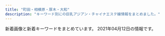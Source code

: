 ```yaml
---
title: "町田・相模原・厚木・大和"
description: "キーワード別にの巨乳アジアン・チャイナエステ嬢情報をまとめました。"
---
```


新着画像と新着キーワードをまとめています。
2021年04月12日の情報です。

<DmmAffiliateIns />
<KeywordTable
  shops={
    [
    {
        "station": "\u76f8\u6a21\u5927\u91ce\u99c5\u6771\u53e3",
        "url": "http://aes-mens.com/",
        "keywords": {
            "C": 7
        },
        "img_links": [
            "http://aes-mens.com/img/mainft.jpg",
            "http://aes-mens.com/img/paypay.png",
            "http://aes-mens.com/pic/topimg1.jpg",
            "http://aes-mens.com/pic/topimg3.jpg",
            "http://aes-mens.com/img/ttl_concept.png",
            "http://aes-mens.com/scdl/staff/10121.jpg",
            "http://aes-mens.com/pic/head.jpg",
            "http://aes-mens.com/img/ttl_staff.png",
            "http://aes-mens.com/img/foot.jpg",
            "http://aes-mens.com/scdl/staff/10111.jpg",
            "http://aes-mens.com/pic/topimg2.jpg",
            "http://aes-mens.com/scdl/staff/10101.jpg",
            "http://aes-mens.com/img/conmsg.png"
        ],
        "name": "\u5c0f\u60aa\u9b54\u30bb\u30e9\u30d4\u30fc"
    },
    {
        "name": "\u693f",
        "img_links": [
            "http://esthe-japan.work/tsubaki/img/foot.jpg",
            "http://esthe-japan.work/tsubaki/staff/staff4/01.jpg",
            "http://esthe-japan.work/tsubaki/img/ttl_staff.png",
            "http://esthe-japan.work/tsubaki/pic/topimg.jpg",
            "http://esthe-japan.work/tsubaki/staff/staff/01.jpg",
            "http://esthe-japan.work/tsubaki/pic/campaign.jpg",
            "http://esthe-japan.work/tsubaki/staff/staff1/01.jpg",
            "http://esthe-japan.work/tsubaki/staff/staff5/01.jpg",
            "http://esthe-japan.work/tsubaki/staff/staff3/01.jpg",
            "http://esthe-japan.work/tsubaki/pic/head.png",
            "http://esthe-japan.work/tsubaki/staff/staff2/01.jpg"
        ],
        "station": "JR\u76f8\u6a21\u539f\u99c5\u5357\u53e3",
        "url": "http://esthe-japan.work/tsubaki/",
        "keywords": {
            "C": 12
        }
    },
    {
        "img_links": [
            "http://www.kango.esjp.site/photo_news/upimg/77484602b44c479ef3_0.jpg",
            "http://www.kango.esjp.site/images/slider-img002.jpg",
            "http://www.kango.esjp.site/files/006.jpg",
            "http://www.kango.esjp.site/files/009.jpg",
            "http://www.kango.esjp.site/images/s_message.png",
            "http://www.kango.esjp.site/photo_news/upimg/17584604afb82a3719_0.jpg",
            "http://www.kango.esjp.site/photo_news/upimg/35280601cc9cb87675_0.jpg",
            "http://www.kango.esjp.site/photo_news/upimg/471305ff8085124538_0.jpg",
            "http://www.kango.esjp.site/photo_news/upimg/77484602b44c479ef3_1.jpg",
            "http://www.kango.esjp.site/images/m4.jpg",
            "http://www.kango.esjp.site/files/008.jpg",
            "http://www.kango.esjp.site/files/001.jpg",
            "http://www.kango.esjp.site/files/011.jpg",
            "http://www.kango.esjp.site/files/010.jpg",
            "http://www.kango.esjp.site/photo_news/upimg/777656073e2e7aa1d3_1.jpg",
            "http://www.kango.esjp.site/photo_news/upimg/35280601cc9cb87675_1.jpg",
            "http://www.kango.esjp.site/photo_news/upimg/132605fdafb9c74d66_1.jpg",
            "http://www.kango.esjp.site/images/m3.jpg",
            "http://www.kango.esjp.site/photo_news/upimg/39554605bf529a8f24_0.jpg",
            "http://www.kango.esjp.site/photo_news/upimg/17682600e4bcd51ffa_0.jpg",
            "http://www.kango.esjp.site/photo_news/upimg/823325fc86c10c020c_0.jpg",
            "http://www.kango.esjp.site/photo_news/upimg/39554605bf529a8f24_1.jpg",
            "http://www.kango.esjp.site/photo_news/upimg/17584604afb82a3719_1.jpg",
            "http://www.kango.esjp.site/photo_news/upimg/777656073e2e7aa1d3_0.jpg",
            "http://www.kango.esjp.site/files/007.jpg",
            "http://www.kango.esjp.site/photo_news/upimg/471305ff8085124538_1.jpg",
            "http://www.kango.esjp.site/photo_news/upimg/132605fdafb9c74d66_0.jpg",
            "http://www.kango.esjp.site/images/m2.jpg",
            "http://www.kango.esjp.site/images/s_pickup.png",
            "http://www.kango.esjp.site/photo_news/upimg/769706042112a497f7_0.jpg",
            "http://www.kango.esjp.site/photo_news/upimg/17682600e4bcd51ffa_1.jpg",
            "http://www.kango.esjp.site/photo_news/upimg/823325fc86c10c020c_1.jpg",
            "http://www.kango.esjp.site/images/m6.jpg",
            "http://www.kango.esjp.site/files/005.jpg",
            "http://www.kango.esjp.site/images/m1.jpg",
            "http://www.kango.esjp.site/images/s_top_therapist.png",
            "http://www.kango.esjp.site/images/s_news.png",
            "http://www.kango.esjp.site/images/slider-img001.jpg",
            "http://www.kango.esjp.site/photo_news/upimg/769706042112a497f7_1.jpg"
        ],
        "keywords": {
            "91": 8,
            "D": 56,
            "F": 8,
            "86": 8,
            "87": 48
        },
        "station": "JR\u76f8\u6a21\u539f\u99c5\u5357\u53e3",
        "name": "\u82b1\u9b41\uff5e\u304a\u3044\u3089\u3093\uff5e",
        "url": "http://www.kango.esjp.site/"
    },
    {
        "name": "HIMAWARI",
        "url": "http://aroma-himawari.com/",
        "keywords": {},
        "img_links": [
            "http://aroma-himawari.com/img/girl/extra/staff-5-3.jpg",
            "http://aroma-himawari.com/img/girl/pickup/pickup-2.jpg",
            "http://aroma-himawari.com/img/girl/list/staff-5.jpg",
            "http://aroma-himawari.com/img/girl/extra/staff-1-1.jpg",
            "http://aroma-himawari.com/img/girl/pickup/pickup-1.jpg",
            "http://aroma-himawari.com/img/material/elegant-19.jpg",
            "http://aroma-himawari.com/img/girl/extra/staff-5-1.jpg",
            "http://aroma-himawari.com/img/girl/list/staff-7.jpg",
            "http://aroma-himawari.com/img/girl/list/square-7.jpg",
            "http://aroma-himawari.com/img/girl/extra/staff-2-0.jpg",
            "http://aroma-himawari.com/img/girl/list/staff-4.jpg",
            "http://aroma-himawari.com/img/girl/extra/staff-4-2.jpg",
            "http://aroma-himawari.com/img/girl/list/staff-6.jpg",
            "http://aroma-himawari.com/img/girl/list/staff-1.jpg",
            "http://aroma-himawari.com/img/girl/list/square-3.jpg",
            "http://aroma-himawari.com/img/material/elegant-12.jpg",
            "http://aroma-himawari.com/img/material/elegant-15.jpg",
            "http://aroma-himawari.com/img/girl/extra/staff-2-2.jpg",
            "http://aroma-himawari.com/img/material/arrow_prev.png",
            "http://aroma-himawari.com/img/girl/extra/staff-4-0.jpg",
            "http://aroma-himawari.com/img/girl/list/square-5.jpg",
            "http://aroma-himawari.com/img/material/elegant-8.jpg",
            "http://aroma-himawari.com/img/girl/extra/staff-3-0.jpg",
            "http://aroma-himawari.com/img/material/shiatsu-6.jpg",
            "http://aroma-himawari.com/img/girl/extra/staff-2-3.jpg",
            "http://aroma-himawari.com/img/girl/extra/staff-6-1.jpg",
            "http://aroma-himawari.com/img/girl/extra/staff-6-2.jpg",
            "http://aroma-himawari.com/img/girl/pickup/pickup-6.jpg",
            "http://aroma-himawari.com/img/material/shiatsu-5.jpg",
            "http://aroma-himawari.com/img/material/elegant-17.jpg",
            "http://aroma-himawari.com/img/material/elegant-2.jpg",
            "http://aroma-himawari.com/img/girl/extra/staff-1-3.jpg",
            "http://aroma-himawari.com/img/girl/list/staff-2.jpg",
            "http://aroma-himawari.com/img/girl/extra/staff-3-3.jpg",
            "http://aroma-himawari.com/img/material/elegant-4.jpg",
            "http://aroma-himawari.com/img/material/elegant-1.jpg",
            "http://aroma-himawari.com/img/girl/extra/staff-4-3.jpg",
            "http://aroma-himawari.com/img/material/arrow_next.png",
            "http://aroma-himawari.com/img/girl/extra/staff-6-0.jpg",
            "http://aroma-himawari.com/img/material/elegant-3.jpg",
            "http://aroma-himawari.com/img/girl/list/square-4.jpg",
            "http://aroma-himawari.com/img/girl/extra/staff-2-1.jpg",
            "http://aroma-himawari.com/img/girl/list/square-6.jpg",
            "http://aroma-himawari.com/img/girl/list/square-1.jpg",
            "http://aroma-himawari.com/img/material/elegant-9.jpg",
            "http://aroma-himawari.com/img/material/elegant-16.jpg",
            "http://aroma-himawari.com/img/girl/extra/staff-4-1.jpg",
            "http://aroma-himawari.com/img/material/elegant-10.jpg",
            "http://aroma-himawari.com/img/girl/extra/staff-7-3.jpg",
            "http://aroma-himawari.com/img/girl/pickup/pickup-7.jpg",
            "http://aroma-himawari.com/img/girl/extra/staff-1-2.jpg",
            "http://aroma-himawari.com/img/material/elegant-6.jpg",
            "http://aroma-himawari.com/img/girl/extra/staff-7-0.jpg",
            "http://aroma-himawari.com/img/girl/extra/staff-1-0.jpg",
            "http://aroma-himawari.com/img/material/elegant-18.jpg",
            "https://abs.twimg.com/emoji/v2/72x72/1f530.png",
            "http://aroma-himawari.com/img/girl/list/square-2.jpg",
            "http://aroma-himawari.com/img/material/elegant-11.jpg",
            "http://aroma-himawari.com/img/material/elegant-14.jpg",
            "http://aroma-himawari.com/img/girl/extra/staff-5-0.jpg",
            "http://aroma-himawari.com/img/material/shiatsu-1.jpg",
            "http://aroma-himawari.com/img/girl/list/staff-3.jpg",
            "http://aroma-himawari.com/img/material/elegant-5.jpg",
            "http://aroma-himawari.com/img/girl/extra/staff-7-2.jpg",
            "http://aroma-himawari.com/img/girl/pickup/pickup-3.jpg",
            "http://aroma-himawari.com/img/girl/extra/staff-3-1.jpg",
            "http://aroma-himawari.com/img/girl/extra/staff-3-2.jpg",
            "http://aroma-himawari.com/img/girl/extra/staff-5-2.jpg",
            "http://aroma-himawari.com/img/material/elegant-13.jpg",
            "http://aroma-himawari.com/img/material/elegant-7.jpg",
            "http://aroma-himawari.com/img/girl/pickup/pickup-4.jpg",
            "http://aroma-himawari.com/img/girl/extra/staff-7-1.jpg"
        ],
        "station": "JR\u753a\u7530\u99c5\u5317\u53e3"
    },
    {
        "name": "Clivia\u30fb\u30af\u30ea\u30d3\u30a2",
        "keywords": {
            "C": 26,
            "83": 1,
            "D": 10,
            "84": 1,
            "85": 6,
            "86": 2,
            "87": 4
        },
        "url": "http://clivia.jpn.mn/",
        "station": "\u672c\u539a\u6728\u99c5\u5317\u53e3",
        "img_links": [
            "http://clivia.jpn.mn/photos/sites/7/2018/06/201806120710442.jpg",
            "http://clivia.jpn.mn/photos/sites/7/2019/12/2019121016364199.jpg",
            "http://clivia.jpn.mn/images/s_staff.png",
            "http://clivia.jpn.mn/photos/sites/7/2019/12/2019121016510026.jpg",
            "http://clivia.jpn.mn/photos/sites/7/2018/01/243403403239253278.jpg",
            "http://clivia.jpn.mn/photos/sites/7/2019/10/2019102614594291.jpg",
            "http://clivia.jpn.mn/photos/sites/7/2019/12/2019121016505936.jpg",
            "http://clivia.jpn.mn/photos/sites/7/2019/12/2019121016595298.jpg",
            "http://clivia.jpn.mn/images/face.png",
            "http://clivia.jpn.mn/images/headline.png",
            "http://clivia.jpn.mn/images/l1.png",
            "http://clivia.jpn.mn/photos/sites/7/2018/06/2018062707564386.jpg",
            "http://clivia.jpn.mn/photos/sites/7/2019/12/2019121016595368.jpg",
            "http://clivia.jpn.mn/photos/sites/7/2018/09/2018091111213257.jpg",
            "http://clivia.jpn.mn/images/line3.png",
            "http://clivia.jpn.mn/images/s3.png",
            "http://clivia.jpn.mn/images/line1.png",
            "http://clivia.jpn.mn/photos/sites/7/2019/12/2019121016323542.jpg",
            "http://clivia.jpn.mn/photos/sites/7/2018/06/2018062402305965.jpg",
            "http://clivia.jpn.mn/images/topic.png",
            "http://clivia.jpn.mn/photos/sites/7/2019/12/2019121016595291.jpg",
            "http://clivia.jpn.mn/images/l3.png",
            "http://clivia.jpn.mn/images/ser3.jpg",
            "http://clivia.jpn.mn/images/end.png",
            "http://clivia.jpn.mn/images/staff_bj3.png",
            "http://clivia.jpn.mn/photos/sites/7/2019/12/2019121016595178.jpg",
            "http://clivia.jpn.mn/images/s1.png",
            "http://clivia.jpn.mn/photos/sites/7/2018/11/2018110213101766.jpg",
            "http://clivia.jpn.mn/photos/sites/7/2018/10/2018101717032134.jpg",
            "http://clivia.jpn.mn/images/top.png",
            "http://clivia.jpn.mn/images/hua1.png",
            "http://clivia.jpn.mn/images/ser1.jpg",
            "http://clivia.jpn.mn/images/staff_bj1.png",
            "http://clivia.jpn.mn/photos/sites/7/2019/12/2019121016505828.jpg",
            "http://clivia.jpn.mn/photos/sites/7/2019/12/2019121016344158.jpg",
            "http://clivia.jpn.mn/photos/sites/7/2018/06/201806240230592.jpg",
            "http://clivia.jpn.mn/photos/sites/7/2019/12/2019121016505897.jpg",
            "http://clivia.jpn.mn/images/ser2.jpg",
            "http://clivia.jpn.mn/photos/sites/7/2018/01/cn.jpg",
            "http://clivia.jpn.mn/images/hua.png",
            "http://clivia.jpn.mn/photos/sites/7/2019/12/2019121016364243.jpg",
            "http://clivia.jpn.mn/photos/sites/7/2019/12/2019121016394078.jpg",
            "http://clivia.jpn.mn/images/s_link.png",
            "http://clivia.jpn.mn/photos/sites/7/2019/12/2019121016505928.jpg",
            "http://clivia.jpn.mn/photos/sites/7/2019/12/2019121016510012.jpg"
        ]
    },
    {
        "name": "Tiara",
        "img_links": [
            "http://hitlyiopm.xyz/uploads/201021/1-201021123520249.jpg",
            "http://hitlyiopm.xyz/uploads/201021/1-20102112344O57.jpg",
            "http://hitlyiopm.xyz/picture/m-top03.jpg",
            "http://hitlyiopm.xyz/picture/nav-001.jpg",
            "http://hitlyiopm.xyz/uploads/201021/1-20102112353H51.jpg",
            "http://hitlyiopm.xyz/picture/nav-006.jpg",
            "http://hitlyiopm.xyz/picture/nav-004.jpg",
            "http://hitlyiopm.xyz/picture/nav-002.jpg",
            "http://hitlyiopm.xyz/uploads/201021/1-2010211235033D.jpg",
            "http://hitlyiopm.xyz/picture/m-head01.jpg",
            "http://hitlyiopm.xyz/picture/m-top02.jpg",
            "http://hitlyiopm.xyz/uploads/201226/1-201226151234C4.jpg",
            "http://hitlyiopm.xyz/picture/nav-003.jpg",
            "http://hitlyiopm.xyz/picture/m-top05.jpg",
            "http://hitlyiopm.xyz/uploads/210215/1-2102150AJ5306.jpg",
            "http://hitlyiopm.xyz/picture/nav-005.jpg",
            "http://hitlyiopm.xyz/picture/c-01.jpg"
        ],
        "keywords": {
            "D": 6,
            "86": 1,
            "89": 5,
            "\u4e73": 1
        },
        "url": "http://hitlyiopm.xyz/",
        "station": "\u5c0f\u7530\u6025\u76f8\u6a21\u539f\u99c5\u5357\u53e3"
    },
    {
        "img_links": [
            "http://www.esperana.xyz/images/index_10.png",
            "http://www.esperana.xyz/images/index_08.png",
            "http://www.esperana.xyz/images/index_06.png",
            "http://www.esperana.xyz/images/index_07.png",
            "http://www.esperana.xyz/images/index_12.png",
            "http://www.esperana.xyz/images/staff_08.png",
            "http://www.esperana.xyz/staff/4.jpg",
            "http://www.esperana.xyz/staff/junbi.jpg",
            "http://www.esperana.xyz/images/index_04.png",
            "http://www.esperana.xyz/images/index_05.png",
            "http://www.esperana.xyz/staff/1.jpg",
            "http://www.esperana.xyz/staff/3.jpg"
        ],
        "url": "http://www.esperana.xyz/",
        "name": "\u30a8\u30b9\u30da\u30e9\u30f3\u30b5",
        "keywords": {},
        "station": "\u5927\u548c\u99c5\u5357\u53e3"
    },
    {
        "station": "\u672c\u539a\u6728\u99c5\u5317\u53e3",
        "img_links": [
            "http://onshin.xyz/_src/38965780/navi_05.png",
            "http://onshin.xyz/_src/38965868/wechatimg52.jpg",
            "http://onshin.xyz/_src/38965804/img20200212123452130136.jpg",
            "http://onshin.xyz/_src/38965845/img20200212123402999347.jpg",
            "http://onshin.xyz/_src/39571219/img20200212123842969058.jpg",
            "http://onshin.xyz/_src/39571023/img20200212123750825675.jpg",
            "http://onshin.xyz/_src/39571191/point_blur_jan292021_170857.jpg",
            "http://onshin.xyz/_src/38965826/img20200212123452130136.jpg",
            "http://onshin.xyz/_src/39627767/wx00020211-183028%402x.png",
            "http://onshin.xyz/_src/38965786/sign.png",
            "http://onshin.xyz/_src/39571115/img20200212123605950636.jpg",
            "http://onshin.xyz/_src/39571233/img20200212123918630367.jpg",
            "http://onshin.xyz/_src/38965795/sign.png",
            "http://onshin.xyz/_src/39571232/img20200212123918630367.jpg",
            "http://onshin.xyz/_src/39571180/img20200212123750825675.jpg",
            "http://onshin.xyz/_src/39571231/img20200212123918630367.jpg",
            "http://onshin.xyz/_src/38965842/img20200212123402999347.jpg",
            "http://onshin.xyz/_src/39570590/img20200212123605950636.jpg",
            "http://onshin.xyz/_src/38965856/s4.jpg",
            "http://onshin.xyz/_src/38965821/sign.png",
            "http://onshin.xyz/_src/38965784/navi_09.png",
            "http://onshin.xyz/_src/39571220/img20200212123842969058.jpg",
            "http://onshin.xyz/_src/39571142/wechatimg269_20200209155042881.jpg",
            "http://onshin.xyz/_src/39570591/img20200212123605950636.jpg",
            "http://onshin.xyz/_src/39571116/img20200212123605950636.jpg",
            "http://onshin.xyz/_src/39647639/cam2.jpg",
            "http://onshin.xyz/_src/39571162/img20200212123720046544.jpg",
            "http://onshin.xyz/_src/39571052/img20200212123842969058.jpg",
            "http://onshin.xyz/_src/38965809/sign.png",
            "http://onshin.xyz/_src/38965778/navi_03.png",
            "http://onshin.xyz/_src/39571027/point_blur_jan292021_170857.jpg",
            "http://onshin.xyz/_src/38965870/wechatimg46.jpg",
            "http://onshin.xyz/_src/39571163/img20200212123720046544.jpg",
            "http://onshin.xyz/_src/38965876/wechatimg49.jpg",
            "http://onshin.xyz/_src/39571114/img20200212123605950636.jpg",
            "http://onshin.xyz/_src/38965812/sign.png",
            "http://onshin.xyz/_src/39571190/point_blur_jan292021_170857.jpg",
            "http://onshin.xyz/_src/39571217/img20200212123842969058.jpg",
            "http://onshin.xyz/_src/38965798/sign.png",
            "http://onshin.xyz/_src/38965789/sign.png",
            "http://onshin.xyz/_src/39571117/img20200212123605950636.jpg",
            "http://onshin.xyz/_src/38965878/wechatimg47.jpg",
            "http://onshin.xyz/_src/38965855/s3.jpg",
            "http://onshin.xyz/_src/38965849/img20200212123452130136.jpg",
            "http://onshin.xyz/_src/39571234/img20200212123918630367.jpg",
            "http://onshin.xyz/_src/38965834/sign.png",
            "http://onshin.xyz/_src/39571179/img20200212123750825675.jpg",
            "http://onshin.xyz/_src/38965854/s2.jpg",
            "http://onshin.xyz/_src/38965853/s1.jpg",
            "http://onshin.xyz/_src/39571193/point_blur_jan292021_170857.jpg",
            "http://onshin.xyz/_src/39571218/img20200212123842969058.jpg",
            "http://onshin.xyz/_src/39571055/img20200212123918630367.jpg",
            "http://onshin.xyz/_src/38965760/s3.jpg",
            "http://onshin.xyz/_src/39571056/img20200212123918630367.jpg",
            "http://onshin.xyz/_src/39571145/wechatimg269_20200209155042881.jpg",
            "http://onshin.xyz/_src/38965766/now.jpg",
            "http://onshin.xyz/_src/38965884/wechatimg89089a3d49ce9555a298149aea23d992.jpg",
            "http://onshin.xyz/_src/39571165/img20200212123720046544.jpg",
            "http://onshin.xyz/_src/38965758/s1.jpg",
            "http://onshin.xyz/_src/39571178/img20200212123750825675.jpg",
            "http://onshin.xyz/_src/38965872/wechatimg51.jpg",
            "http://onshin.xyz/_src/39571164/img20200212123720046544.jpg",
            "http://onshin.xyz/_src/38965813/staffgallery.png",
            "http://onshin.xyz/_src/38965850/img20200212123452130136.jpg",
            "http://onshin.xyz/_src/38965818/sign.png",
            "http://onshin.xyz/_src/39571146/wechatimg269_20200209155042881.jpg",
            "http://onshin.xyz/_src/38965759/s2.jpg",
            "http://onshin.xyz/_src/38965769/sign.png",
            "http://onshin.xyz/_src/39571177/img20200212123750825675.jpg",
            "http://onshin.xyz/_src/38965782/navi_07.png",
            "http://onshin.xyz/_src/39571022/img20200212123750825675.jpg",
            "http://onshin.xyz/_src/38965770/sign.png",
            "http://onshin.xyz/_src/38965837/sign.png",
            "http://onshin.xyz/_src/39648932/wechatimg269_20200209155042881.jpg",
            "http://onshin.xyz/_src/39571004/img20200212123720046544.jpg",
            "http://onshin.xyz/_src/39571141/wechatimg270.jpg",
            "http://onshin.xyz/_src/38965886/re.png",
            "http://onshin.xyz/_src/38965844/img20200212123402999347.jpg",
            "http://onshin.xyz/_src/38965848/img20200212123402999347.jpg",
            "http://onshin.xyz/_src/39648933/wechatimg270.jpg",
            "http://onshin.xyz/_src/39647637/cam2.jpg",
            "http://onshin.xyz/_src/38965771/conbaner.png",
            "http://onshin.xyz/_src/38965857/s4.jpg",
            "http://onshin.xyz/_src/39571005/img20200212123720046544.jpg",
            "http://onshin.xyz/_src/38965805/img20200212123452130136.jpg",
            "http://onshin.xyz/_src/39571026/point_blur_jan292021_170857.jpg",
            "http://onshin.xyz/_src/38965827/img20200212123452130136.jpg",
            "http://onshin.xyz/_src/38965847/img20200212123402999347.jpg",
            "http://onshin.xyz/_src/39571051/img20200212123842969058.jpg",
            "http://onshin.xyz/_src/38965874/wechatimg48.jpg",
            "http://onshin.xyz/_src/38965843/img20200212123402999347.jpg",
            "http://onshin.xyz/_src/38965860/conbaner.png",
            "http://onshin.xyz/_src/38965864/time.png",
            "http://onshin.xyz/_src/38965767/now.jpg",
            "http://onshin.xyz/_src/39571192/point_blur_jan292021_170857.jpg"
        ],
        "keywords": {},
        "name": "\u695a\u3005",
        "url": "http://onshin.xyz/"
    },
    {
        "img_links": [
            "http://e-rei.info/images/02.jpg",
            "http://eskk.e-rei.info/uploads/2021/01/mi-1.jpg",
            "http://e-rei.info/images/r3.jpg",
            "http://e-rei.info/images/top.png",
            "http://e-rei.info/images/x3.png",
            "http://e-rei.info/images/x1.png",
            "http://eskk.e-rei.info/uploads/2019/12/001-1.jpg",
            "http://eskk.e-rei.info/uploads/2020/09/111.jpg",
            "http://eskk.e-rei.info/uploads/2020/01/006.jpg",
            "http://e-rei.info/images/001.jpg",
            "http://eskk.e-rei.info/uploads/2021/01/yu.jpg",
            "http://e-rei.info/images/s_service.png",
            "http://e-rei.info/images/s_staff1.png",
            "http://e-rei.info/images/01.jpg",
            "http://e-rei.info/images/004.jpg",
            "http://e-rei.info/images/005.jpg",
            "http://e-rei.info/images/03.jpg",
            "http://eskk.e-rei.info/uploads/2019/12/001-2.jpg",
            "http://eskk.e-rei.info/uploads/2020/06/001-3.jpg",
            "http://e-rei.info/images/s_news.jpg",
            "http://eskk.e-rei.info/uploads/2020/01/001-3.jpg",
            "http://e-rei.info/images/s_news.png",
            "http://e-rei.info/images/r2.jpg",
            "http://e-rei.info/images/top2.jpg",
            "http://e-rei.info/images/003.jpg",
            "http://e-rei.info/images/s_mobile.jpg",
            "http://e-rei.info/images/movie.jpg",
            "http://e-rei.info/images/002.jpg",
            "http://e-rei.info/images/g0.jpg",
            "http://e-rei.info/images/mobile.png",
            "http://eskk.e-rei.info/uploads/2020/01/004.jpg",
            "http://e-rei.info/images/006.jpg",
            "http://e-rei.info/images/r1.jpg",
            "http://e-rei.info/images/s_staff.png",
            "http://e-rei.info/images/s_mobile3.jpg",
            "http://e-rei.info/images/s_mobile4.jpg",
            "http://e-rei.info/images/s_mobile2.jpg"
        ],
        "name": "\u9e97",
        "station": "\u5927\u548c\u99c5\u5317\u53e3",
        "url": "http://e-rei.info/",
        "keywords": {
            "\u4e73": 12,
            "\u80f8": 12,
            "D": 8,
            "88": 8,
            "84": 8,
            "C": 28
        }
    },
    {
        "name": "Smile -\u30b9\u30de\u30a4\u30eb-",
        "url": "http://www.smile.esturl.com/",
        "keywords": {
            "D": 20,
            "C": 4,
            "87": 16,
            "\u80f8": 1,
            "86": 8
        },
        "img_links": [
            "http://www.smile.esturl.com/files/005.jpg",
            "http://www.smile.esturl.com/images/icon_tel.png",
            "http://www.smile.esturl.com/images/mainImg_sub.jpg",
            "http://www.smile.esturl.com/images/icon_top.png",
            "http://www.smile.esturl.com/files/001.jpg",
            "http://www.smile.esturl.com/files/002.jpg",
            "http://www.smile.esturl.com/files/010.jpg",
            "http://www.smile.esturl.com/files/001-02.jpg",
            "http://www.smile.esturl.com/images/icon_staff.png",
            "http://www.smile.esturl.com/files/002-02.jpg",
            "http://www.smile.esturl.com/images/icon_info.png",
            "http://www.smile.esturl.com/files/009-02.jpg",
            "http://www.smile.esturl.com/files/008-02.jpg",
            "http://www.smile.esturl.com/files/010-02.jpg",
            "http://www.smile.esturl.com/images/btn2.png",
            "http://www.smile.esturl.com/images/index_sm.png",
            "http://www.smile.esturl.com/files/009.jpg",
            "http://www.smile.esturl.com/files/005-02.jpg",
            "http://www.smile.esturl.com/files/008.jpg"
        ],
        "station": "\u672c\u539a\u6728\u99c5\u5317\u53e3"
    },
    {
        "img_links": [
            "https://relax-yuran.xyz/images/st/kiki.jpg",
            "http://6navi.info/link/walker88.jpg",
            "https://relax-yuran.xyz/images/st/yuyu.jpg",
            "https://relax-yuran.xyz/images/s_link.png",
            "https://relax-yuran.xyz/images/st/momo.jpg",
            "https://relax-yuran.xyz/images/st/st_.jpg",
            "https://relax-yuran.xyz/images/pick.jpg",
            "http://6navi.info/link/esthelove88-31.jpg",
            "https://relax-yuran.xyz/images/st/momo2.jpg",
            "https://relax-yuran.xyz/images/nbj2.png",
            "https://relax-yuran.xyz/images/s_staff.png",
            "https://relax-yuran.xyz/images/st/sakura.jpg",
            "https://relax-yuran.xyz/images/room2.jpg",
            "https://relax-yuran.xyz/images/mobile.jpg",
            "https://relax-yuran.xyz/images/top.png",
            "https://relax-yuran.xyz/images/girl-z1.jpg",
            "https://relax-yuran.xyz/images/girl-z2.jpg",
            "https://relax-yuran.xyz/images/st/kiki2.jpg",
            "https://relax-yuran.xyz/images/room3.jpg",
            "https://relax-yuran.xyz/images/st/mimi.jpg",
            "https://relax-yuran.xyz/images/st/mei.jpg",
            "http://menlog.net/link/menlog8831.jpg",
            "https://relax-yuran.xyz/images/st/shizuka.jpg",
            "https://relax-yuran.xyz/images/room1.jpg",
            "https://relax-yuran.xyz/images/movie.jpg"
        ],
        "station": "\u5357\u6797\u9593\u99c5\u897f\u53e3",
        "name": "Rose \uff5e\u30ed\u30fc\u30ba\uff5e",
        "url": "https://relax-yuran.xyz/",
        "keywords": {
            "C": 16,
            "\u30bb\u30af\u30b7\u30fc": 17
        }
    },
    {
        "url": "http://yumenokoi.xyz.mn/",
        "img_links": [
            "http://yumenokoi.xyz.mn/images/staff_bj3.jpg",
            "http://yumenokoi.xyz.mn/images/mobile.jpg",
            "http://yumenokoi.xyz.mn/images/news1.jpg",
            "http://yumenokoi.xyz.mn/images/1.jpg",
            "http://yumenokoi.xyz.mn/images/info2.jpg",
            "http://yumenokoi.xyz.mn/images/top.jpg",
            "http://yumenokoi.xyz.mn/images/2.jpg",
            "http://yumenokoi.xyz.mn/images/s_staff.jpg",
            "http://yumenokoi.xyz.mn/photos/sites/63/2020/08/2020082804382098.jpg",
            "http://yumenokoi.xyz.mn/photos/sites/63/2020/08/2020082804381466.jpg",
            "http://yumenokoi.xyz.mn/images/s_link.jpg"
        ],
        "keywords": {
            "86": 2,
            "D": 2
        },
        "name": "\u5922\u306e\u604b",
        "station": "\u5927\u548c\u99c5\u5317\u53e3"
    },
    {
        "name": "Leon",
        "station": "JR\u76f8\u6a21\u539f\u99c5\u5357\u53e3",
        "keywords": {
            "D": 7,
            "85": 1,
            "86": 2,
            "F": 1,
            "84": 1,
            "C": 16,
            "88": 3
        },
        "url": "http://cireven.xyz/",
        "img_links": [
            "http://cireven.xyz/uploads/allimg/210129/1-210129125252.jpg",
            "http://cireven.xyz/uploads/allimg/210129/1-210129125008.jpg",
            "http://cireven.xyz/uploads/allimg/210128/1-21012Q63611Z2.jpg",
            "http://cireven.xyz/uploads/allimg/210129/1-210129124913.jpg",
            "http://cireven.xyz/webstyle/sp_ico02.png",
            "http://cireven.xyz/uploads/allimg/210412/1-210412162041.jpg",
            "http://cireven.xyz/webstyle/sp_ico05.png",
            "http://cireven.xyz/uploads/210412/1-210412162209B0.jpg",
            "http://cireven.xyz/uploads/210129/1-210129124U0225.jpg",
            "http://cireven.xyz/uploads/210412/1-21041216205T51.jpg",
            "http://cireven.xyz/uploads/allimg/210128/1-21012Q63642E1.jpg",
            "http://cireven.xyz/uploads/allimg/210412/1-210412162117.jpg",
            "http://cireven.xyz/uploads/210129/1-21012912493G25.jpg",
            "http://cireven.xyz/webstyle/sp_ico03.png",
            "http://cireven.xyz/webstyle/end.png",
            "http://cireven.xyz/uploads/210227/1-21022G10ZE32.jpg",
            "http://cireven.xyz/webstyle/sp_ico01.png",
            "http://cireven.xyz/uploads/210412/1-210412162031417.jpg",
            "http://cireven.xyz/webstyle/info.jpg",
            "http://cireven.xyz/uploads/210129/1-2101291252221D.jpg",
            "http://cireven.xyz/uploads/allimg/210128/1-21012Q63FW16.jpg",
            "http://cireven.xyz/uploads/210129/1-210129130329438.jpg",
            "http://cireven.xyz/uploads/210129/1-210129130400407.jpg",
            "http://cireven.xyz/uploads/allimg/210128/1-21012Q63AN54.jpg",
            "http://cireven.xyz/webstyle/sp_ico06.png",
            "http://cireven.xyz/uploads/allimg/210129/1-210129130411.jpg",
            "http://cireven.xyz/uploads/allimg/210129/1-210129130341.jpg",
            "http://cireven.xyz/webstyle/sp_ico04.png",
            "http://cireven.xyz/uploads/210412/1-210412162131A7.jpg",
            "http://cireven.xyz/uploads/allimg/210412/1-210412162230.jpg",
            "http://cireven.xyz/uploads/allimg/210128/1-21012Q05455D4.jpg",
            "http://cireven.xyz/webstyle/sp_header.png"
        ]
    },
    {
        "url": "http://relax-free.info/iyashinomori/",
        "station": "\u5357\u6797\u9593\u99c5\u897f\u53e3",
        "img_links": [
            "http://relax-free.info/iyashinomori/images/b-tel.png",
            "http://relax-free.info/iyashinomori/images/pic1.jpg",
            "http://relax-free.info/iyashinomori/images/bar-newface.png",
            "http://relax-free.info/iyashinomori/images/footter.png",
            "http://relax-free.info/iyashinomori/images/bar-news.png",
            "http://relax-free.info/iyashinomori/images/index.png",
            "http://relax-free.info/iyashinomori/images/c-top.png",
            "http://relax-free.info/iyashinomori/staff/staff-mai.png",
            "http://relax-free.info/iyashinomori/images/pic2.jpg",
            "http://relax-free.info/iyashinomori/staff/staff-mika.png",
            "http://relax-free.info/iyashinomori/images/bill.jpg",
            "http://relax-free.info/iyashinomori/images/pic8.jpg",
            "http://relax-free.info/iyashinomori/images/bar-therapist.png",
            "http://relax-free.info/iyashinomori/images/b-qr.jpg",
            "http://relax-free.info/iyashinomori/images/bar-cam.png",
            "http://relax-free.info/iyashinomori/staff/staff-haru.png",
            "http://relax-free.info/iyashinomori/images/bar-interior.png",
            "http://relax-free.info/iyashinomori/images/bar-other.png",
            "http://relax-free.info/iyashinomori/images/c-interior.png",
            "http://relax-free.info/iyashinomori/images/pic7.jpg",
            "http://relax-free.info/iyashinomori/images/c-therapist.png"
        ],
        "name": "\u7652\u3057\u306e\u68ee",
        "keywords": {}
    },
    {
        "img_links": [
            "http://dorami-jp.work/static/picture/esthe3.jpg",
            "http://dorami-jp.work/static/picture/info_t.png",
            "http://dorami-jp.work/uploads/210315/1-210315101326118.jpg",
            "http://dorami-jp.work/static/picture/ac2.jpg",
            "http://dorami-jp.work/uploads/210329/1-21032912593a27.jpg",
            "http://dorami-jp.work/static/picture/sys1.png",
            "http://dorami-jp.work/static/picture/staff.png",
            "http://dorami-jp.work/uploads/201212/1-201212100RL28.jpg",
            "http://dorami-jp.work/static/picture/footer-r.png",
            "http://dorami-jp.work/static/picture/home.png",
            "http://dorami-jp.work/uploads/201212/1-201212100Ja10.jpg",
            "http://dorami-jp.work/static/picture/footer-l.png",
            "http://dorami-jp.work/static/picture/esthe2.jpg",
            "http://dorami-jp.work/static/picture/ac1.jpg",
            "http://dorami-jp.work/uploads/201212/1-201212100Q2220.jpg",
            "http://dorami-jp.work/uploads/210213/1-21021312211V96.jpg",
            "http://dorami-jp.work/static/picture/main1.jpg",
            "http://dorami-jp.work/static/picture/staff_t.png",
            "http://dorami-jp.work/static/picture/esthe1.jpg"
        ],
        "name": "dorami",
        "keywords": {},
        "url": "http://dorami-jp.work/",
        "station": "\u672c\u539a\u6728\u99c5\u5317\u53e3"
    },
    {
        "url": "http://shizukachan.work/",
        "station": "\u672c\u539a\u6728\u99c5\u5317\u53e3",
        "keywords": {
            "89": 10,
            "E": 11
        },
        "img_links": [
            "http://shizukachan.work/picture/s_news.jpg",
            "http://shizukachan.work/uploads/201218/1-20121Q55311a8.jpg",
            "http://shizukachan.work/picture/info.jpg",
            "http://shizukachan.work/picture/ac2.jpg",
            "http://shizukachan.work/uploads/201116/1-201116131245247.jpg",
            "http://shizukachan.work/uploads/210113/1-2101130Z012A0.jpg",
            "http://shizukachan.work/picture/s1.jpg",
            "http://shizukachan.work/uploads/210113/1-2101130U955E4.jpg",
            "http://shizukachan.work/picture/news_bj3.jpg",
            "http://shizukachan.work/picture/news_bj1.jpg",
            "http://shizukachan.work/picture/top.jpg",
            "http://shizukachan.work/uploads/201218/1-20121Q55215214.jpg",
            "http://shizukachan.work/uploads/201116/1-20111613123G45.jpg",
            "http://shizukachan.work/uploads/210104/1-2101041HQ5144.jpg",
            "http://shizukachan.work/uploads/201218/1-20121Q55235W4.jpg",
            "http://shizukachan.work/picture/s_staff.png",
            "http://shizukachan.work/uploads/210113/1-2101130Z003120.jpg",
            "http://shizukachan.work/picture/s3.jpg",
            "http://shizukachan.work/picture/ac1.jpg",
            "http://shizukachan.work/uploads/210327/1-21032G01S6322.jpg",
            "http://shizukachan.work/uploads/201116/1-2011161311591A.jpg"
        ],
        "name": "\u3057\u305a\u304b\u3061\u3083\u3093"
    },
    {
        "name": "Milky",
        "url": "http://sweety-est.net/",
        "img_links": [
            "http://sweety-est.net/img/cg05.jpg",
            "http://sweety-est.net/img/m3.png",
            "http://sweety-est.net/img/tit6.png",
            "http://sweety-est.net/img/cg04.jpg",
            "http://sweety-est.net/img/m2.png",
            "http://sweety-est.net/img/m4.png",
            "http://sweety-est.net/img/cp-ttl.png",
            "http://sweety-est.net/img/h1.png",
            "http://sweety-est.net/img/slide2-4.jpg",
            "http://sweety-est.net/img/cg03.jpg",
            "http://sweety-est.net/img/cg06.jpg",
            "http://sweety-est.net/img/phone.png",
            "http://sweety-est.net/img/tit1.png",
            "http://sweety-est.net/img/cp-desc1sp.png",
            "http://sweety-est.net/img/toph.png",
            "http://sweety-est.net/img/tel2.png",
            "http://sweety-est.net/img/slide2-2.jpg",
            "http://sweety-est.net/img/tit2.png",
            "http://sweety-est.net/img/slide2-3.jpg",
            "http://sweety-est.net/img/m5.png",
            "http://sweety-est.net/img/cg02.jpg",
            "http://sweety-est.net/img/tit5.png",
            "http://sweety-est.net/img/cp-desc1.png",
            "http://sweety-est.net/img/m6.png",
            "http://sweety-est.net/img/slide2-1.jpg",
            "http://sweety-est.net/img/tit3.png",
            "http://sweety-est.net/img/tit4.png",
            "http://sweety-est.net/img/open.png",
            "http://sweety-est.net/img/m1.png"
        ],
        "station": "JR\u753a\u7530\u99c5\u5357\u53e3",
        "keywords": {
            "E": 14,
            "D": 21
        }
    },
    {
        "name": "\u30d4\u30e5\u30a2\u30cf\u30fc\u30c8",
        "station": "\u672c\u539a\u6728\u99c5\u6771\u53e3",
        "img_links": [
            "http://www.crossi.xyz/uploads/200529/1-2005291A543193.jpg",
            "http://www.crossi.xyz/templets/default/picture/news.jpg",
            "http://www.crossi.xyz/uploads/201202/1-201202124950B1.jpg",
            "http://www.crossi.xyz/uploads/200403/1-200403124524956.jpg",
            "http://www.crossi.xyz/uploads/201202/1-201202124933147.jpg",
            "http://www.crossi.xyz/uploads/190925/1-1Z925145924H3.jpg",
            "http://www.crossi.xyz/templets/default/picture/interior_t.jpg",
            "http://www.crossi.xyz/uploads/210325/1-210325125H1R5.jpg",
            "http://www.crossi.xyz/templets/default/picture/rec1.png",
            "http://www.crossi.xyz/uploads/201102/1-201102150J3926.jpg",
            "http://www.crossi.xyz/uploads/190920/1-1Z920134SY60.jpg",
            "http://www.crossi.xyz/uploads/200706/1-200F6134600642.jpg",
            "http://www.crossi.xyz/templets/default/picture/int1.png",
            "http://www.crossi.xyz/uploads/191016/1-191016134K2213.jpg",
            "http://www.crossi.xyz/uploads/200907/1-200ZG41P4318.jpg",
            "http://www.crossi.xyz/uploads/201102/1-201102150K9453.jpg",
            "http://www.crossi.xyz/uploads/201127/1-20112G53930U0.jpg",
            "http://www.crossi.xyz/uploads/201228/1-20122Q41943338.jpg",
            "http://www.crossi.xyz/uploads/190920/1-1Z920134U1939.jpg",
            "http://www.crossi.xyz/uploads/190920/1-1Z920134ZW29.jpg",
            "http://www.crossi.xyz/uploads/200529/1-2005291A551629.jpg",
            "http://www.crossi.xyz/uploads/200403/1-200403124533327.jpg",
            "http://www.crossi.xyz/uploads/210111/1-2101111429551G.jpg",
            "http://www.crossi.xyz/uploads/180905/1-1PZ515095RN.jpg",
            "http://www.crossi.xyz/uploads/191122/1-191122162430591.jpg",
            "http://www.crossi.xyz/uploads/210111/1-210111143025433.jpg",
            "http://www.crossi.xyz/uploads/180906/1-1PZ60934021N.jpg",
            "http://www.crossi.xyz/uploads/191217/1-19121F95I5240.jpg",
            "http://www.crossi.xyz/uploads/191217/1-19121F95615334.jpg",
            "http://www.crossi.xyz/uploads/allimg/180801/1-1PP1091925J2.jpg",
            "http://www.crossi.xyz/uploads/201228/1-20122Q4191LP.jpg",
            "http://www.crossi.xyz/uploads/210325/1-210325125I5218.jpg",
            "http://www.crossi.xyz/uploads/191106/1-191106100051532.jpg",
            "http://www.crossi.xyz/uploads/200612/1-200612160S0B8.jpg",
            "http://www.crossi.xyz/uploads/201127/1-20112G53913193.jpg",
            "http://www.crossi.xyz/uploads/200612/1-200612160U52W.jpg",
            "http://www.crossi.xyz/uploads/200907/1-200ZG41K4546.jpg",
            "http://www.crossi.xyz/uploads/200706/1-200F613453VR.jpg",
            "http://www.crossi.xyz/templets/default/picture/tt.jpg",
            "http://www.crossi.xyz/uploads/190925/1-1Z9251500315P.jpg",
            "http://www.crossi.xyz/uploads/allimg/180731/1-1PI1145244194.jpg",
            "http://www.crossi.xyz/templets/default/picture/staff_t.jpg"
        ],
        "keywords": {},
        "url": "http://www.crossi.xyz/"
    },
    {
        "img_links": [
            "http://mrgurokisetsu.tokyo/uploads/200828/1-200RP92115101.jpg",
            "http://mrgurokisetsu.tokyo/uploads/201026/1-201026161220H2.jpg",
            "http://mrgurokisetsu.tokyo/images/top-sp.png",
            "http://mrgurokisetsu.tokyo/uploads/200828/1-200RP93113I1.jpg",
            "http://mrgurokisetsu.tokyo/images/end.png",
            "http://mrgurokisetsu.tokyo/uploads/200828/1-200RP92032509.jpg",
            "http://mrgurokisetsu.tokyo/uploads/200828/1-200RP9192Y24.jpg",
            "http://mrgurokisetsu.tokyo/uploads/200828/1-200RP92305117.jpg",
            "http://mrgurokisetsu.tokyo/uploads/200828/1-200RP931222A.jpg",
            "http://mrgurokisetsu.tokyo/uploads/181218/1-1Q21R106025N.png",
            "http://mrgurokisetsu.tokyo/uploads/181219/1-1Q2191A044L9.jpg",
            "http://mrgurokisetsu.tokyo/uploads/181219/1-1Q2191A133208.jpg",
            "http://mrgurokisetsu.tokyo/uploads/181218/1-1Q21R10G3C3.png",
            "http://mrgurokisetsu.tokyo/uploads/200828/1-200RP92314957.jpg",
            "http://mrgurokisetsu.tokyo/uploads/200828/1-200RP92022417.jpg",
            "http://mrgurokisetsu.tokyo/uploads/181219/1-1Q219153224547.jpg",
            "http://mrgurokisetsu.tokyo/uploads/181219/1-1Q21915324H06.jpg",
            "http://mrgurokisetsu.tokyo/uploads/200828/1-200RP92124K5.jpg",
            "http://mrgurokisetsu.tokyo/uploads/181218/1-1Q21R10649544.png",
            "http://mrgurokisetsu.tokyo/uploads/200828/1-200RP919363I.jpg",
            "http://mrgurokisetsu.tokyo/uploads/201114/1-201114140IG24.jpg",
            "http://mrgurokisetsu.tokyo/uploads/181218/1-1Q21R10626151.png"
        ],
        "name": "MINA",
        "url": "http://mrgurokisetsu.tokyo/",
        "station": "\u6d77\u8001\u540d\u99c5\u5357\u53e3",
        "keywords": {
            "85": 5,
            "88": 2,
            "D": 4,
            "C": 16
        }
    },
    {
        "keywords": {},
        "name": "\u7652\u3057\u306e\u6cc9",
        "url": "http://o-jp.com/yizumi/",
        "img_links": [
            "http://o-jp.com/yizumi/images/hito.jpg",
            "http://o-jp.com/yizumi/images/staff1.jpg",
            "http://o-jp.com/yizumi/images/staff01.jpg",
            "http://o-jp.com/yizumi/images/mobile.jpg"
        ],
        "station": "JR\u753a\u7530\u99c5\u5317\u53e3"
    },
    {
        "url": "http://hanabi-est.tokyo/",
        "name": "\u82b1\u706b",
        "img_links": [
            "http://hanabi-est.tokyo/images/mimi.jpg",
            "http://hanabi-est.tokyo/images/tit-newface.png",
            "http://hanabi-est.tokyo/images/tit-new.png",
            "http://hanabi-est.tokyo/images/88.png",
            "http://hanabi-est.tokyo/images/200.png",
            "http://hanabi-est.tokyo/images/tite-link.png",
            "http://hanabi-est.tokyo/images/p-r.png",
            "http://hanabi-est.tokyo/images/sora.jpg",
            "http://hanabi-est.tokyo/images/a4.jpg",
            "http://hanabi-est.tokyo/images/tite-staff.png",
            "http://hanabi-est.tokyo/images/n-03.png",
            "http://hanabi-est.tokyo/images/a1.jpg",
            "http://hanabi-est.tokyo/images/a3.jpg",
            "http://hanabi-est.tokyo/images/mobile.png",
            "http://hanabi-est.tokyo/images/n-01.png",
            "http://hanabi-est.tokyo/images/a2.jpg",
            "http://hanabi-est.tokyo/images/300.png",
            "http://hanabi-est.tokyo/images/a5.jpg",
            "http://hanabi-est.tokyo/images/yuki.jpg",
            "http://hanabi-est.tokyo/images/koko.jpg",
            "http://hanabi-est.tokyo/images/a6.jpg",
            "http://hanabi-est.tokyo/images/aya.jpg"
        ],
        "station": "\u9db4\u9593\u99c5\u6771\u53e3",
        "keywords": {}
    },
    {
        "name": "\u767e\u5408",
        "img_links": [
            "http://www.yuri.esjoho.com/files/001-02.jpg",
            "http://www.yuri.esjoho.com/files/003.jpg",
            "http://www.yuri.esjoho.com/images/top.jpg",
            "http://www.yuri.esjoho.com/images/s_info.jpg",
            "http://www.yuri.esjoho.com/images/s_pick.jpg",
            "http://www.yuri.esjoho.com/images/mobile.jpg",
            "http://www.yuri.esjoho.com/images/s_staff.jpg",
            "http://www.yuri.esjoho.com/files/004.jpg",
            "http://www.yuri.esjoho.com/files/002-02.jpg",
            "http://www.yuri.esjoho.com/images/s_news.jpg",
            "http://www.yuri.esjoho.com/files/002.jpg",
            "http://www.yuri.esjoho.com/files/004-03.jpg",
            "http://www.yuri.esjoho.com/files/003-02.jpg",
            "http://www.yuri.esjoho.com/images/nbj3.jpg",
            "http://www.yuri.esjoho.com/files/001-03.jpg",
            "http://www.yuri.esjoho.com/images/end1.png",
            "http://www.yuri.esjoho.com/files/002-03.jpg",
            "http://www.yuri.esjoho.com/images/1.jpg",
            "http://www.yuri.esjoho.com/files/001.jpg",
            "http://www.yuri.esjoho.com/files/003-03.jpg",
            "http://www.yuri.esjoho.com/files/004-02.jpg",
            "http://www.yuri.esjoho.com/images/gallery1.jpg"
        ],
        "station": "\u753a\u7530\u99c5\u5317\u53e3",
        "url": "http://www.yuri.esjoho.com/",
        "keywords": {
            "89": 2,
            "F": 2,
            "88": 2,
            "D": 4,
            "E": 2,
            "87": 4
        }
    },
    {
        "station": "\u76f8\u6a21\u5927\u91ce\u99c5\u5357\u53e3",
        "url": "http://www.spun.work/",
        "keywords": {},
        "name": "\u30b9\u30de\u30a4\u30eb",
        "img_links": [
            "http://www.spun.work/images/int1.png",
            "http://www.spun.work/images/interior_t.jpg",
            "http://www.spun.work/images/info.png",
            "http://www.spun.work/images/news.png",
            "http://www.spun.work/img/raki1.jpg",
            "http://www.spun.work/images/tel.jpg",
            "http://www.spun.work/images/5.jpg",
            "http://www.spun.work/images/mobile.jpg",
            "http://www.spun.work/images/line.png",
            "http://www.spun.work/images/head.jpg",
            "http://www.spun.work/img/koko1.jpg",
            "http://www.spun.work/images/2.jpg",
            "http://www.spun.work/images/int2.png",
            "http://www.spun.work/images/6.jpg",
            "http://www.spun.work/images/ta.jpg",
            "http://www.spun.work/images/sys2.png",
            "http://www.spun.work/img/mari1.jpg",
            "http://www.spun.work/img/haruko1.jpg",
            "http://www.spun.work/images/staff_t.jpg",
            "http://www.spun.work/images/1.jpg",
            "http://www.spun.work/img/yuki1.jpg",
            "http://www.spun.work/images/sys1.png",
            "http://www.spun.work/images/4.jpg"
        ]
    },
    {
        "img_links": [
            "http://ichijiku.work/static/picture/nav06.png",
            "http://ichijiku.work/static/picture/sp-qizu.png",
            "http://ichijiku.work/static/picture/m-top03.png",
            "http://ichijiku.work/static/picture/nav03.png",
            "http://ichijiku.work/static/picture/m-head03.png",
            "http://ichijiku.work/uploads/210303/1-21030312445U46.jpg",
            "http://ichijiku.work/uploads/210315/1-2103150UG0114.jpg",
            "http://ichijiku.work/uploads/200912/1-200912102620419.jpg",
            "http://ichijiku.work/static/picture/m-top04.png",
            "http://ichijiku.work/uploads/200904/1-200Z410325X00.jpg",
            "http://ichijiku.work/uploads/201218/1-20121Q30630462.jpg",
            "http://ichijiku.work/static/picture/sp-tel.png",
            "http://ichijiku.work/uploads/200904/1-200Z4103035194.jpg",
            "http://ichijiku.work/static/picture/nav02.png",
            "http://ichijiku.work/uploads/210315/1-2103150UI2D9.jpg",
            "http://ichijiku.work/static/picture/nav01.png",
            "http://ichijiku.work/static/picture/m-top02.png",
            "http://ichijiku.work/static/picture/nav05.png",
            "http://ichijiku.work/static/picture/nav04.png"
        ],
        "keywords": {
            "H": 1,
            "86": 2,
            "87": 1,
            "D": 3,
            "85": 3,
            "E": 1,
            "88": 1,
            "C": 1
        },
        "url": "http://ichijiku.work/",
        "name": "\u30ec\u30e2\u30f3",
        "station": "\u672c\u539a\u6728\u99c5\u5317\u53e3"
    },
    {
        "url": "https://est-fc.com/",
        "name": "FIRST CLASS",
        "station": "JR\u753a\u7530\u99c5\u5317\u53e3",
        "keywords": {
            "D": 4,
            "87": 2,
            "C": 6,
            "86": 6,
            "\u80f8": 4,
            "E": 6
        },
        "img_links": [
            "https://est-fc.com/staffPhoto/s20210114223251.jpg",
            "https://est-fc.com/staffPhoto/b20210120200400.jpg",
            "https://est-fc.com/staffPhoto/s20210408154534.jpg",
            "https://est-fc.com/js/sliderLine/slide_next.png",
            "https://est-fc.com/staffPhoto/b20201229185637.jpg",
            "https://est-fc.com/images/slider/02.jpg",
            "https://est-fc.com/staffPhoto/s20210319213230.jpg",
            "https://est-fc.com/staffPhoto/s20201229174501.jpg",
            "https://est-fc.com/staffPhoto/s20201229185637.jpg",
            "https://est-fc.com/js/sliderLine/slide_prev.png",
            "https://est-fc.com/staffPhoto/b20201229174501.jpg",
            "https://est-fc.com/staffPhoto/b20210408154534.jpg",
            "https://est-fc.com/staffPhoto/b20210319213230.jpg",
            "https://est-fc.com/staffPhoto/b20210201190332.jpg",
            "https://est-fc.com/uploadfiles/Image/campaignEstFcCom.jpg",
            "https://est-fc.com/staffPhoto/s20210201190332.jpg",
            "https://est-fc.com/staffPhoto/b20210114223251.jpg",
            "https://est-fc.com/staffPhoto/s20210120200400.jpg",
            "https://est-fc.com/images/slider/01.jpg"
        ]
    },
    {
        "url": "http://massage-est.info/",
        "img_links": [
            "http://massage-est.info/images/cg03.jpg",
            "http://massage-est.info/images/no.png",
            "http://massage-est.info/images/cg01.jpg",
            "http://massage-est.info/images/fla.jpg",
            "http://massage-est.info/images/line.png",
            "http://massage-est.info/images/cg02.jpg",
            "http://massage-est.info/images/cg07.jpg",
            "http://massage-est.info/images/tit2.jpg",
            "http://massage-est.info/images/cg091.jpg",
            "http://massage-est.info/images/tit1.jpg",
            "http://massage-est.info/images/cg11.jpg",
            "http://massage-est.info/images/cg06.jpg",
            "http://massage-est.info/images/cg10.jpg",
            "http://massage-est.info/images/tit5.jpg",
            "http://massage-est.info/images/cg05.jpg",
            "http://massage-est.info/images/cg09.jpg",
            "http://massage-est.info/images/cg08.jpg",
            "http://massage-est.info/images/tit3.jpg",
            "http://massage-est.info/images/head.jpg",
            "http://massage-est.info/images/tit4.jpg"
        ],
        "name": "\u685c\u6843-\u3055\u304f\u3089\u3093\u307c-",
        "station": "\u5927\u548c\u99c5\u5357\u53e3",
        "keywords": {
            "F": 4,
            "87": 2,
            "D": 10,
            "86": 14,
            "E": 2
        }
    },
    {
        "keywords": {
            "C": 9,
            "87": 7,
            "D": 15,
            "86": 8
        },
        "url": "https://koi.reraku.work/",
        "name": "\u604b",
        "img_links": [
            "https://koi.reraku.work/images/s_staff.jpg",
            "https://koi.reraku.work/images/s_news.jpg",
            "https://koi.reraku.work/images/s_staff1.jpg",
            "https://koi.reraku.work/images/s_face.jpg",
            "https://koi.reraku.work/photos/sites/25/2020/09/2020090309224715.jpg",
            "https://koi.reraku.work/images/ntop4.jpg",
            "https://koi.reraku.work/images/ntop2.jpg",
            "https://koi.reraku.work/images/ntop6.jpg",
            "https://koi.reraku.work/images/top.jpg",
            "https://koi.reraku.work/photos/sites/25/2020/09/2020090503504425.jpg",
            "https://koi.reraku.work/images/end.jpg",
            "https://koi.reraku.work/photos/sites/25/2020/09/2020090309224550.jpg",
            "https://koi.reraku.work/images/ntop3.jpg",
            "https://koi.reraku.work/photos/sites/25/2020/09/202009030922489.jpg"
        ],
        "station": "JR\u76f8\u6a21\u539f\u99c5\u5357\u53e3"
    },
    {
        "station": "\u5357\u6797\u9593\u99c5\u897f\u53e3",
        "keywords": {
            "86": 2,
            "D": 4,
            "85": 4,
            "C": 2
        },
        "img_links": [
            "http://soapaqzmn.xyz/uploads/201222/1-20122210352a24.jpg",
            "http://soapaqzmn.xyz/uploads/210201/1-21020110542c38.jpg",
            "http://soapaqzmn.xyz/uploads/201028/1-20102Q3000A38.jpg",
            "http://soapaqzmn.xyz/picture/news.png",
            "http://soapaqzmn.xyz/picture/evetop.png",
            "http://soapaqzmn.xyz/picture/staff_s.png",
            "http://soapaqzmn.xyz/uploads/201222/1-201222103513628.jpg",
            "http://soapaqzmn.xyz/picture/top.png",
            "http://soapaqzmn.xyz/uploads/210201/1-210201103Q0523.jpg",
            "http://soapaqzmn.xyz/uploads/201028/1-20102Q30016111.jpg"
        ],
        "name": "Tiara\uff5e\u30c6\u30a3\u30a2\u30e9\uff5e",
        "url": "http://soapaqzmn.xyz/"
    },
    {
        "img_links": [
            "http://www.relax-fuwafuwa.cn/Public/Reception/picture/nei5.jpg",
            "http://www.relax-fuwafuwa.cn/Public/Reception/picture/news.png",
            "http://www.relax-fuwafuwa.cn/ueditor/php/upload/image/20171213/1513161912109916.jpg",
            "http://www.relax-fuwafuwa.cn/Public/Reception/picture/biaoti.jpg",
            "http://www.relax-fuwafuwa.cn/Public/Reception/picture/staff1.jpg",
            "http://www.relax-fuwafuwa.cn/Public/Reception/picture/2.png",
            "http://www.relax-fuwafuwa.cn/Public/Reception/picture/s_massage.png",
            "http://www.relax-fuwafuwa.cn/Public/Reception/picture/nei_bj3.jpg",
            "http://www.relax-fuwafuwa.cn/ueditor/php/upload/image/20210209/1612841030527909.jpeg",
            "http://www.relax-fuwafuwa.cn/Public/Reception/picture/1.png",
            "http://www.relax-fuwafuwa.cn/Public/Reception/picture/massage1.png",
            "http://www.relax-fuwafuwa.cn/Public/Reception/picture/nei3.jpg",
            "http://www.relax-fuwafuwa.cn/Public/Reception/picture/top.png",
            "http://www.relax-fuwafuwa.cn/Public/Reception/picture/s_staff.png"
        ],
        "keywords": {
            "95": 1,
            "94": 1,
            "F": 1,
            "89": 1,
            "E": 1
        },
        "name": "\u3075\u308f\u3075\u308f",
        "url": "http://www.relax-fuwafuwa.cn/",
        "station": "\u5c0f\u7530\u6025\u76f8\u6a21\u539f\u99c5\u5357\u53e3"
    },
    {
        "station": "\u3055\u304c\u307f\u91ce\u99c5\u5317\u53e3",
        "name": "nana",
        "url": "http://sln-esthe.com/",
        "keywords": {
            "C": 41
        },
        "img_links": [
            "http://sln-esthe.com/scdl/staff/10343.jpg",
            "http://sln-esthe.com/scdl/staff/10061.jpg",
            "http://sln-esthe.com/scdl/staff/10391mb.jpg",
            "http://sln-esthe.com/scdl/staff/10401mb.jpg",
            "http://sln-esthe.com/scdl/staff/10101.jpg",
            "http://sln-esthe.com/scdl/staff/10342.jpg",
            "http://sln-esthe.com/scdl/staff/10071mb.jpg",
            "http://sln-esthe.com/scdl/staff/10601.jpg",
            "http://sln-esthe.com/scdl/staff/10361mb.jpg",
            "http://sln-esthe.com/scdl/staff/10651.jpg",
            "http://sln-esthe.com/scdl/staff/10321mb.jpg",
            "http://sln-esthe.com/scdl/staff/10382.jpg",
            "http://sln-esthe.com/scdl/staff/10711mb.jpg",
            "http://sln-esthe.com/scdl/staff/10581.jpg",
            "http://sln-esthe.com/scdl/staff/10291mb.jpg",
            "http://sln-esthe.com/scdl/staff/10351mb.jpg",
            "http://sln-esthe.com/scdl/staff/10241mb.jpg",
            "http://sln-esthe.com/scdl/staff/10701.jpg",
            "http://sln-esthe.com/scdl/staff/10011mb.jpg",
            "http://sln-esthe.com/scdl/staff/10311mb.jpg",
            "http://sln-esthe.com/scdl/staff/10681mb.jpg",
            "http://sln-esthe.com/scdl/staff/10412.jpg",
            "http://sln-esthe.com/img/access/road6.jpg",
            "http://sln-esthe.com/scdl/staff/10661.jpg",
            "http://sln-esthe.com/scdl/staff/10401.jpg",
            "http://sln-esthe.com/scdl/staff/10484.jpg",
            "http://sln-esthe.com/scdl/staff/10471mb.jpg",
            "http://sln-esthe.com/scdl/staff/10061mb.jpg",
            "http://sln-esthe.com/scdl/staff/10622.jpg",
            "http://sln-esthe.com/scdl/staff/10411.jpg",
            "http://sln-esthe.com/scdl/staff/10181mb.jpg",
            "http://sln-esthe.com/scdl/staff/10121.jpg",
            "http://sln-esthe.com/scdl/staff/10032.jpg",
            "http://sln-esthe.com/scdl/staff/10582.jpg",
            "http://sln-esthe.com/scdl/staff/10301.jpg",
            "http://sln-esthe.com/scdl/staff/10271.jpg",
            "http://sln-esthe.com/scdl/staff/10691mb.jpg",
            "http://sln-esthe.com/scdl/staff/10111mb.jpg",
            "http://sln-esthe.com/scdl/staff/10601mb.jpg",
            "http://sln-esthe.com/pic/head.png",
            "http://sln-esthe.com/scdl/staff/10671.jpg",
            "http://sln-esthe.com/img/access/road7.jpg",
            "http://sln-esthe.com/scdl/staff/10451mb.jpg",
            "http://sln-esthe.com/scdl/staff/10431mb.jpg",
            "http://sln-esthe.com/img/ttl_rec.png",
            "http://sln-esthe.com/scdl/staff/10041mb.jpg",
            "http://sln-esthe.com/scdl/staff/10241.jpg",
            "http://sln-esthe.com/scdl/staff/10551.jpg",
            "http://sln-esthe.com/scdl/staff/10171.jpg",
            "http://sln-esthe.com/img/ttl_staff.png",
            "http://sln-esthe.com/scdl/staff/10443.jpg",
            "http://sln-esthe.com/scdl/staff/10671mb.jpg",
            "http://sln-esthe.com/img/access/road8.jpg",
            "http://sln-esthe.com/scdl/staff/10721.jpg",
            "http://sln-esthe.com/scdl/staff/10491.jpg",
            "http://sln-esthe.com/scdl/staff/10621.jpg",
            "http://sln-esthe.com/scdl/staff/10631.jpg",
            "http://sln-esthe.com/scdl/staff/10072.jpg",
            "http://sln-esthe.com/scdl/staff/10451.jpg",
            "http://sln-esthe.com/scdl/staff/10391.jpg",
            "http://sln-esthe.com/scdl/staff/10211.jpg",
            "http://sln-esthe.com/scdl/staff/10022.jpg",
            "http://sln-esthe.com/scdl/staff/10501.jpg",
            "http://sln-esthe.com/scdl/staff/10611.jpg",
            "http://sln-esthe.com/scdl/staff/10371.jpg",
            "http://sln-esthe.com/scdl/staff/10281mb.jpg",
            "http://sln-esthe.com/scdl/staff/10421.jpg",
            "http://sln-esthe.com/scdl/staff/10511mb.jpg",
            "http://sln-esthe.com/scdl/staff/10521mb.jpg",
            "http://sln-esthe.com/scdl/staff/10151mb.jpg",
            "http://sln-esthe.com/scdl/staff/10141.jpg",
            "http://sln-esthe.com/scdl/staff/10531mb.jpg",
            "http://sln-esthe.com/scdl/staff/10181.jpg",
            "http://sln-esthe.com/scdl/staff/10711.jpg",
            "http://sln-esthe.com/scdl/staff/10111.jpg",
            "http://sln-esthe.com/scdl/staff/10291.jpg",
            "http://sln-esthe.com/scdl/staff/10361.jpg",
            "http://sln-esthe.com/scdl/staff/10441.jpg",
            "http://sln-esthe.com/scdl/staff/10261mb.jpg",
            "http://sln-esthe.com/scdl/staff/10561.jpg",
            "http://sln-esthe.com/scdl/staff/10541.jpg",
            "http://sln-esthe.com/scdl/staff/10531.jpg",
            "http://sln-esthe.com/scdl/staff/10621mb.jpg",
            "http://sln-esthe.com/scdl/staff/10131mb.jpg",
            "http://sln-esthe.com/scdl/staff/10341mb.jpg",
            "http://sln-esthe.com/scdl/staff/10611mb.jpg",
            "http://sln-esthe.com/scdl/staff/10491mb.jpg",
            "http://sln-esthe.com/scdl/staff/10231mb.jpg",
            "http://sln-esthe.com/scdl/staff/10171mb.jpg",
            "http://sln-esthe.com/scdl/staff/10571.jpg",
            "http://sln-esthe.com/scdl/staff/10701mb.jpg",
            "http://sln-esthe.com/scdl/staff/10271mb.jpg",
            "http://sln-esthe.com/scdl/staff/10121mb.jpg",
            "http://sln-esthe.com/scdl/staff/10122.jpg",
            "http://sln-esthe.com/scdl/staff/10561mb.jpg",
            "http://sln-esthe.com/scdl/staff/10681.jpg",
            "http://sln-esthe.com/scdl/staff/10161.jpg",
            "http://sln-esthe.com/scdl/staff/10031mb.jpg",
            "http://sln-esthe.com/scdl/staff/10501mb.jpg",
            "http://sln-esthe.com/scdl/staff/10211mb.jpg",
            "http://sln-esthe.com/scdl/staff/10301mb.jpg",
            "http://sln-esthe.com/scdl/staff/10141mb.jpg",
            "http://sln-esthe.com/scdl/staff/10311.jpg",
            "http://sln-esthe.com/scdl/staff/10231.jpg",
            "http://sln-esthe.com/scdl/staff/10351.jpg",
            "http://sln-esthe.com/scdl/staff/10682.jpg",
            "http://sln-esthe.com/scdl/staff/10431.jpg",
            "http://sln-esthe.com/scdl/staff/10142.jpg",
            "http://sln-esthe.com/scdl/staff/10541mb.jpg",
            "http://sln-esthe.com/scdl/staff/10481.jpg",
            "http://sln-esthe.com/img/access/road4.jpg",
            "http://sln-esthe.com/scdl/staff/10421mb.jpg",
            "http://sln-esthe.com/scdl/staff/10101mb.jpg",
            "http://sln-esthe.com/img/access/road1.jpg",
            "http://sln-esthe.com/scdl/staff/10131.jpg",
            "http://sln-esthe.com/scdl/staff/10721mb.jpg",
            "http://sln-esthe.com/scdl/staff/10221mb.jpg",
            "http://sln-esthe.com/scdl/staff/10341.jpg",
            "http://sln-esthe.com/scdl/staff/10281.jpg",
            "http://sln-esthe.com/scdl/staff/10641mb.jpg",
            "http://sln-esthe.com/scdl/staff/10413.jpg",
            "http://sln-esthe.com/scdl/staff/10661mb.jpg",
            "http://sln-esthe.com/scdl/staff/10691.jpg",
            "http://sln-esthe.com/scdl/staff/10683.jpg",
            "http://sln-esthe.com/scdl/staff/10031.jpg",
            "http://sln-esthe.com/scdl/staff/10461.jpg",
            "http://sln-esthe.com/scdl/staff/10331mb.jpg",
            "http://sln-esthe.com/scdl/staff/10162.jpg",
            "http://sln-esthe.com/img/ttl_mobile.png",
            "http://sln-esthe.com/scdl/staff/10521.jpg",
            "http://sln-esthe.com/img/access/road2.jpg",
            "http://sln-esthe.com/scdl/staff/10441mb.jpg",
            "http://sln-esthe.com/scdl/staff/10331.jpg",
            "http://sln-esthe.com/scdl/staff/10371mb.jpg",
            "http://sln-esthe.com/img/access/road3.jpg",
            "http://sln-esthe.com/scdl/staff/10191mb.jpg",
            "http://sln-esthe.com/scdl/staff/10292.jpg",
            "http://sln-esthe.com/img/access/roaddm.png",
            "http://sln-esthe.com/scdl/staff/10581mb.jpg",
            "http://sln-esthe.com/scdl/staff/10471.jpg",
            "http://sln-esthe.com/scdl/staff/10482.jpg",
            "http://sln-esthe.com/scdl/staff/10442.jpg",
            "http://sln-esthe.com/scdl/staff/10021mb.jpg",
            "http://sln-esthe.com/scdl/staff/10381mb.jpg",
            "http://sln-esthe.com/scdl/staff/10221.jpg",
            "http://sln-esthe.com/scdl/staff/10641.jpg",
            "http://sln-esthe.com/scdl/staff/10483.jpg",
            "http://sln-esthe.com/scdl/staff/10414.jpg",
            "http://sln-esthe.com/scdl/staff/10461mb.jpg",
            "http://sln-esthe.com/scdl/staff/10071.jpg",
            "http://sln-esthe.com/scdl/staff/10041.jpg",
            "http://sln-esthe.com/scdl/staff/10042.jpg",
            "http://sln-esthe.com/scdl/staff/10161mb.jpg",
            "http://sln-esthe.com/scdl/staff/10261.jpg",
            "http://sln-esthe.com/scdl/staff/10411mb.jpg",
            "http://sln-esthe.com/scdl/staff/10392.jpg",
            "http://sln-esthe.com/scdl/staff/10381.jpg",
            "http://sln-esthe.com/scdl/staff/10571mb.jpg",
            "http://sln-esthe.com/img/access/road9.jpg",
            "http://sln-esthe.com/scdl/staff/10021.jpg",
            "http://sln-esthe.com/scdl/staff/10511.jpg",
            "http://sln-esthe.com/scdl/staff/10651mb.jpg",
            "http://sln-esthe.com/scdl/staff/10551mb.jpg",
            "http://sln-esthe.com/scdl/staff/10011.jpg",
            "http://sln-esthe.com/scdl/staff/10132.jpg",
            "http://sln-esthe.com/scdl/staff/10191.jpg",
            "http://sln-esthe.com/scdl/staff/10481mb.jpg",
            "http://sln-esthe.com/scdl/staff/10631mb.jpg",
            "http://sln-esthe.com/img/access/road5.jpg",
            "http://sln-esthe.com/scdl/staff/10321.jpg",
            "http://sln-esthe.com/scdl/staff/10151.jpg"
        ]
    },
    {
        "keywords": {
            "84": 4,
            "C": 23,
            "E": 3,
            "D": 18,
            "83": 4,
            "85": 2,
            "86": 10
        },
        "name": "\u3055\u304f\u3089",
        "station": "\u76f8\u6a21\u5927\u91ce\u99c5\u5357\u53e3",
        "img_links": [
            "http://sakura.fan.bz/photos/sites/96/2019/12/2019120107502632.jpg",
            "http://sakura.fan.bz/images/news_bj1.png",
            "http://sakura.fan.bz/images/s_news.png",
            "http://sakura.fan.bz/photos/sites/96/2019/09/2019090502332511.jpg",
            "http://sakura.fan.bz/photos/sites/96/2019/09/2019090609280369.jpg",
            "http://sakura.fan.bz/images/end.png",
            "http://sakura.fan.bz/images/s_face.png",
            "http://sakura.fan.bz/photos/sites/96/2019/09/2019090608513621.jpg",
            "http://sakura.fan.bz/photos/sites/96/2020/12/2020120203192280.jpg",
            "http://sakura.fan.bz/photos/sites/96/2019/10/2019100401374573.jpg",
            "http://sakura.fan.bz/photos/sites/96/2019/11/2019112803264378.jpg",
            "http://sakura.fan.bz/images/news_bj3.png",
            "http://sakura.fan.bz/photos/sites/96/2019/09/2019090502332739.jpg",
            "http://sakura.fan.bz/photos/sites/96/2019/11/201911070206265.jpg",
            "http://sakura.fan.bz/images/info.png",
            "http://sakura.fan.bz/images/s_staff.png",
            "http://sakura.fan.bz/images/top.jpg",
            "http://sakura.fan.bz/photos/sites/96/2019/09/2019090502332622.jpg"
        ],
        "url": "http://sakura.fan.bz/"
    },
    {
        "station": "JR\u753a\u7530\u99c5",
        "name": "\u61a9 \uff5eikoi\uff5e",
        "url": "http://ikoi.ml/",
        "keywords": {},
        "img_links": [
            "http://ikoi.ml/wp-content/themes/anmo/picture/sys_course02.jpg",
            "http://ikoi.ml/wp-content/themes/anmo/picture/20200601_royalcourse_min75.jpg",
            "http://ikoi.ml/wp-content/themes/anmo/picture/slist324e4efafdba7e40e518dd5c2aff465a42.jpg",
            "http://ikoi.ml/wp-content/themes/anmo/picture/noimg_m.jpg",
            "http://ikoi.ml/wp-content/themes/anmo/picture/handsanitizer1min60.jpg",
            "http://ikoi.ml/wp-content/themes/anmo/picture/20200701_80min8000min75.jpg",
            "http://ikoi.ml/wp-content/themes/anmo/picture/slist342c1acb80e80bd115819fdc71987c3e61.jpg",
            "http://ikoi.ml/wp-content/themes/anmo/picture/sys_course01.jpg",
            "http://ikoi.ml/wp-content/themes/anmo/picture/20210308_70min8000.jpg"
        ]
    },
    {
        "keywords": {
            "G": 1,
            "88": 3,
            "86": 9,
            "D": 12,
            "89": 1
        },
        "img_links": [
            "http://shegege.site/uploads/200711/1-200G11036344J.jpg",
            "http://shegege.site/uploads/190909/1-1ZZ9151421512.jpg",
            "http://shegege.site/img/nav-006.png",
            "http://shegege.site/uploads/allimg/200711/1-200G1103624.jpg",
            "http://shegege.site/uploads/200602/1-20060211364K04.jpg",
            "http://shegege.site/uploads/210305/1-2103051I911305.jpg",
            "http://shegege.site/uploads/210329/1-21032ZT9543a.jpg",
            "http://shegege.site/uploads/200520/1-2005200S91a39.jpg",
            "http://shegege.site/img/nav-004.png",
            "http://shegege.site/uploads/201128/1-20112Q01145319.jpg",
            "http://shegege.site/img/nav-005.png",
            "http://shegege.site/img/nav-003.png",
            "http://shegege.site/img/nav-002.png",
            "http://shegege.site/uploads/191107/1-19110G5523cb.jpg",
            "http://shegege.site/uploads/200619/1-200619150304G2.jpg",
            "http://shegege.site/uploads/200325/1-200325131632G7.jpg",
            "http://shegege.site/uploads/210114/1-210114150150196.jpg",
            "http://shegege.site/uploads/201224/1-20122412301I25.jpg",
            "http://shegege.site/img/tel.png",
            "http://shegege.site/img/nav-001.png",
            "http://shegege.site/uploads/201218/1-20121Q25123912.jpg"
        ],
        "name": "AGEHA \uff5e\u30a2\u30b2\u30cf\uff5e",
        "url": "http://shegege.site/",
        "station": "\u672c\u539a\u6728\u99c5\u5317\u53e3"
    },
    {
        "img_links": [
            "http://www.kangobijin.esturl.com/images/m-top-right02.jpg",
            "http://www.kangobijin.esturl.com/images/m-top03.jpg",
            "http://www.kangobijin.esturl.com/files/001.jpg",
            "http://www.kangobijin.esturl.com/files/002.jpg",
            "http://www.kangobijin.esturl.com/images/m-right.jpg",
            "http://www.kangobijin.esturl.com/images/top-left01.jpg",
            "http://www.kangobijin.esturl.com/images/call.png",
            "http://www.kangobijin.esturl.com/files/004.jpg",
            "http://www.kangobijin.esturl.com/images/m-head.jpg",
            "http://www.kangobijin.esturl.com/images/m-left.jpg",
            "http://www.kangobijin.esturl.com/images/m-yejiao.jpg",
            "http://www.kangobijin.esturl.com/images/m-top02.jpg",
            "http://www.kangobijin.esturl.com/files/003.jpg",
            "http://www.kangobijin.esturl.com/images/m-top-right01.jpg",
            "http://www.kangobijin.esturl.com/images/m-top-right03.jpg",
            "http://www.kangobijin.esturl.com/images/m-top-right04.jpg"
        ],
        "name": "\u770b\u8b77\u7f8e\u4eba",
        "keywords": {
            "D": 8,
            "87": 6,
            "88": 2
        },
        "url": "http://www.kangobijin.esturl.com/",
        "station": "\u4e2d\u592e\u6797\u9593\u99c5\u5317\u53e3"
    },
    {
        "station": "\u5357\u6797\u9593\u99c5\u897f\u53e3",
        "img_links": [
            "http://esthe-relax.info/img/room/photo01.jpg",
            "http://esthe-relax.info/img/room/photo04.jpg",
            "http://esthe-relax.info/girl/2.jpg",
            "http://esthe-relax.info/girl/4.jpg",
            "http://esthe-relax.info/girl/1.jpg",
            "http://esthe-relax.info/img/staff_headimg.jpg",
            "http://esthe-relax.info/img/footer_tel.png",
            "http://esthe-relax.info/girl/3.jpg",
            "http://esthe-relax.info/img/faq_headimg.jpg",
            "http://esthe-relax.info/topics/img/27-1.jpg",
            "http://esthe-relax.info/img/link_headimg.jpg",
            "http://esthe-relax.info/img/rec_headimg.jpg",
            "http://esthe-relax.info/img/tel.png",
            "http://esthe-relax.info/img/room/photo02.jpg",
            "http://esthe-relax.info/girl/4_1.jpg",
            "http://esthe-relax.info/img/room/photo03.jpg",
            "http://esthe-relax.info/img/qr.png",
            "http://esthe-relax.info/topics/img/28-1.jpg",
            "http://esthe-relax.info/img/head_img01.jpg"
        ],
        "url": "http://esthe-relax.info/",
        "keywords": {},
        "name": "\u3072\u307e\u308f\u308a"
    },
    {
        "url": "https://rin-relax.com/",
        "keywords": {
            "D": 17,
            "E": 7
        },
        "name": "\u7652\u3057\u306e\u68ee",
        "station": "\u753a\u7530\u99c5",
        "img_links": [
            "https://rin-relax.com/wp-content/uploads/2021/02/187654iyashi.jpg",
            "https://rin-relax.com/wp-content/uploads/2021/02/908765789iyashi.jpg",
            "https://rin-relax.com/wp-content/uploads/2021/03/897631iyashi.jpg",
            "https://rin-relax.com/wp-content/themes/este/img/13.jpg",
            "https://rin-relax.com/wp-content/themes/este/img/tel_footer.png",
            "https://rin-relax.com/wp-content/themes/este/img/top-img01a.png",
            "https://rin-relax.com/wp-content/themes/este/img/top-img02.png",
            "https://rin-relax.com/wp-content/themes/este/img/11.jpg",
            "https://rin-relax.com/wp-content/uploads/2021/02/87654iyashi.jpg",
            "https://rin-relax.com/wp-content/themes/este/img/top-img03.png",
            "https://rin-relax.com/wp-content/uploads/2021/02/21iyashi.jpg",
            "https://rin-relax.com/wp-content/themes/este/img/tel_header.png",
            "https://rin-relax.com/wp-content/themes/este/img/12.jpg",
            "https://rin-relax.com/wp-content/themes/este/img/top-img01b.png",
            "https://rin-relax.com/wp-content/uploads/2021/04/897261iyashi.jpg",
            "https://rin-relax.com/wp-content/themes/este/img/top-img01.png",
            "https://rin-relax.com/wp-content/themes/este/img/call.png",
            "https://rin-relax.com/wp-content/themes/este/img/14.jpg",
            "https://rin-relax.com/wp-content/uploads/2021/02/897621iyashi.jpg"
        ]
    },
    {
        "station": "\u5927\u548c\u99c5\u5317\u53e3",
        "name": "\u604b\u4eba",
        "url": "http://purplerose.jpest.net/",
        "img_links": [
            "http://purplerose.jpest.net/images/g4.jpg",
            "http://purplerose.jpest.net/images/gat.png",
            "http://purplerose.jpest.net/images/g5.jpg",
            "http://purplerose.jpest.net/images/r04.jpg",
            "http://purplerose.jpest.net/images/pickt.png",
            "http://purplerose.jpest.net/images/mobile.png",
            "http://purplerose.jpest.net/images/tite-staff.png",
            "http://purplerose.jpest.net/images/g0.jpg",
            "http://purplerose.jpest.net/images/g3.jpg",
            "http://purplerose.jpest.net/images/kana.jpg",
            "http://purplerose.jpest.net/images/r03.jpg",
            "http://purplerose.jpest.net/images/g2.jpg",
            "http://purplerose.jpest.net/images/newt.png",
            "http://purplerose.jpest.net/images/r01.jpg",
            "http://purplerose.jpest.net/images/g1.jpg",
            "http://purplerose.jpest.net/images/r02.jpg"
        ],
        "keywords": {
            "C": 7
        }
    },
    {
        "name": "\u5fc3\u306e\u5922",
        "url": "http://forever-est.xyz/",
        "station": "\u4e2d\u592e\u6797\u9593\u99c5\u5317\u53e3",
        "img_links": [
            "http://forever-est.xyz/images/ftb.jpg",
            "http://forever-est.xyz/images/tit6.jpg",
            "http://forever-est.xyz/images/tit3.jpg",
            "http://forever-est.xyz/images/girl1.png",
            "http://forever-est.xyz/images/r02.jpg",
            "http://forever-est.xyz/images/line.jpg",
            "http://forever-est.xyz/images/girl9.png",
            "http://forever-est.xyz/images/girl5.png",
            "http://forever-est.xyz/images/r03.jpg",
            "http://forever-est.xyz/images/girl8.png",
            "http://forever-est.xyz/images/girl2.png",
            "http://forever-est.xyz/images/girl6.png",
            "http://forever-est.xyz/images/but6.png",
            "http://forever-est.xyz/images/tit2.jpg",
            "http://forever-est.xyz/images/but3.png",
            "http://forever-est.xyz/images/but2.png",
            "http://forever-est.xyz/images/line1.jpg",
            "http://forever-est.xyz/images/girl10.png",
            "http://forever-est.xyz/images/tit5.jpg",
            "http://forever-est.xyz/images/tit1.jpg",
            "http://forever-est.xyz/images/r01.jpg",
            "http://forever-est.xyz/images/but5.png",
            "http://forever-est.xyz/images/but1.png",
            "http://forever-est.xyz/images/head1.jpg",
            "http://forever-est.xyz/images/but4.png",
            "http://forever-est.xyz/images/r04.jpg",
            "http://forever-est.xyz/images/girl7.png",
            "http://forever-est.xyz/images/fbb.jpg",
            "http://forever-est.xyz/images/girl3.png"
        ],
        "keywords": {
            "E": 1,
            "D": 8,
            "86": 9
        }
    },
    {
        "keywords": {
            "D": 3,
            "C": 4,
            "E": 4,
            "89": 2,
            "85": 5,
            "86": 2
        },
        "url": "http://www.sh-vivian.work/",
        "station": "\u76f8\u6a21\u5927\u91ce\u99c5\u5317\u53e3",
        "img_links": [
            "http://www.sh-vivian.work/uploads/190716/1-1ZG6135Q21N.jpg",
            "http://www.sh-vivian.work/templets/default/picture/bg_header_1.jpg",
            "http://www.sh-vivian.work/uploads/200703/1-200F3092311544.jpg",
            "http://www.sh-vivian.work/uploads/190716/1-1ZG60S2061U.jpg",
            "http://www.sh-vivian.work/uploads/190208/1-1Z20Q51240493.jpg",
            "http://www.sh-vivian.work/uploads/200727/1-200HF95956124.jpg",
            "http://www.sh-vivian.work/uploads/191214/1-191214145050357.jpg",
            "http://www.sh-vivian.work/uploads/200401/1-2004010TH2T2.jpg",
            "http://www.sh-vivian.work/uploads/201123/1-20112309300B22.jpg",
            "http://www.sh-vivian.work/uploads/190716/1-1ZG60S04R93.jpg",
            "http://www.sh-vivian.work/uploads/210201/1-2102011K133U3.jpg",
            "http://www.sh-vivian.work/uploads/210315/1-210315161Z1H1.jpg",
            "http://www.sh-vivian.work/uploads/allimg/210201/1-2102011K233.jpg",
            "http://www.sh-vivian.work/uploads/allimg/180820/1-1PR01K540436.jpg"
        ],
        "name": "ViVian"
    },
    {
        "name": "OASIS\uff5e\u30aa\u30a2\u30b7\u30b9\uff5e",
        "station": "\u5c0f\u7530\u6025\u76f8\u6a21\u539f\u99c5\u5357\u53e3",
        "url": "http://www.oasis.relaxmens.com/",
        "keywords": {
            "88": 4,
            "C": 16,
            "87": 2,
            "D": 4,
            "85": 2
        },
        "img_links": [
            "http://www.oasis.relaxmens.com/files/004.jpg",
            "http://www.oasis.relaxmens.com/img/pickup.jpg",
            "http://www.oasis.relaxmens.com/files/004-02.jpg",
            "http://www.oasis.relaxmens.com/files/001-02.jpg",
            "http://www.oasis.relaxmens.com/img/btn_side_mobile.jpg",
            "http://www.oasis.relaxmens.com/files/001.jpg",
            "http://www.oasis.relaxmens.com/img/goback.jpg",
            "http://www.oasis.relaxmens.com/img/tel.png",
            "http://www.oasis.relaxmens.com/files/002.jpg",
            "http://www.oasis.relaxmens.com/files/003.jpg",
            "http://www.oasis.relaxmens.com/img/ttl_news.png",
            "http://www.oasis.relaxmens.com/files/003-02.jpg",
            "http://www.oasis.relaxmens.com/img/ttl_info.png",
            "http://www.oasis.relaxmens.com/files/002-02.jpg",
            "http://www.oasis.relaxmens.com/img/btn_blog.png"
        ]
    },
    {
        "url": "http://tanpopo.rankuens.com/",
        "img_links": [
            "http://tanpopo.rankuens.com/css/foot01.jpg",
            "http://tanpopo.rankuens.com/css/osusume02.jpg",
            "http://tanpopo.rankuens.com/css/m-head.jpg",
            "http://tanpopo.rankuens.com/css/staff/staff01.jpg",
            "http://tanpopo.rankuens.com/images/call.png",
            "http://tanpopo.rankuens.com/css/osusume03.jpg",
            "http://tanpopo.rankuens.com/css/staff/staff03.jpg",
            "http://tanpopo.rankuens.com/css/top001.jpg",
            "http://tanpopo.rankuens.com/css/top03.jpg",
            "http://tanpopo.rankuens.com/css/osusume01.jpg",
            "http://tanpopo.rankuens.com/css/top02.jpg",
            "http://tanpopo.rankuens.com/css/staff/staff02.jpg"
        ],
        "keywords": {},
        "station": "\u672c\u539a\u6728\u99c5\u5357\u53e3",
        "name": "\u305f\u3093\u307d\u307d"
    },
    {
        "url": "http://es-flower.work/",
        "keywords": {},
        "img_links": [
            "http://es-flower.work/images/staff_t.jpg",
            "http://es-flower.work/img/yumi1.jpg",
            "http://es-flower.work/images/rec1.png",
            "http://es-flower.work/images/mobile.jpg",
            "http://es-flower.work/img/yuri1.jpg",
            "http://es-flower.work/images/b2.jpg",
            "http://es-flower.work/images/tel.jpg",
            "http://es-flower.work/staff/yuki.jpg",
            "http://es-flower.work/images/sys1.png",
            "http://es-flower.work/images/2.jpg",
            "http://es-flower.work/staff/yumi.jpg",
            "http://es-flower.work/images/rec2.jpg",
            "http://es-flower.work/images/b3.jpg",
            "http://es-flower.work/images/1.jpg",
            "http://es-flower.work/images/head.jpg",
            "http://es-flower.work/images/interior_t.jpg",
            "http://es-flower.work/staff/yuri.jpg",
            "http://es-flower.work/images/3.jpg",
            "http://es-flower.work/img/yuki1.jpg",
            "http://es-flower.work/images/news.jpg",
            "http://es-flower.work/images/sys2.png",
            "http://es-flower.work/images/int1.png",
            "http://es-flower.work/images/tg.jpg",
            "http://es-flower.work/images/int2.png"
        ],
        "name": "\u8594\u8587\u5712",
        "station": "\u5927\u548c\u99c5\u5317\u53e3"
    },
    {
        "name": "\u59eb",
        "img_links": [
            "http://www.hime.relaxjp.info/images/m3.jpg",
            "http://www.hime.relaxjp.info/images/m1.jpg",
            "http://www.hime.relaxjp.info/images/rsubt1.png",
            "http://www.hime.relaxjp.info/images/m2.jpg",
            "http://www.hime.relaxjp.info/images/m4.jpg",
            "http://www.hime.relaxjp.info/images/slider-img001.jpg",
            "http://www.hime.relaxjp.info/images/esthe2.jpg",
            "http://www.hime.relaxjp.info/images/rsubt7.png",
            "http://www.hime.relaxjp.info/images/rsubt4.png",
            "http://www.hime.relaxjp.info/files/005-02.jpg",
            "http://www.hime.relaxjp.info/files/002-02.jpg",
            "http://www.hime.relaxjp.info/images/b-tel.png",
            "http://www.hime.relaxjp.info/files/005-03.jpg",
            "http://www.hime.relaxjp.info/photo_news/upimg/433955ffe94e800583_1.jpg",
            "http://www.hime.relaxjp.info/images/slider-img002.jpg",
            "http://www.hime.relaxjp.info/files/005.jpg",
            "http://www.hime.relaxjp.info/images/tel2.png",
            "http://www.hime.relaxjp.info/files/002-03.jpg",
            "http://www.hime.relaxjp.info/images/b-online.png",
            "http://www.hime.relaxjp.info/images/esthe1.jpg",
            "http://www.hime.relaxjp.info/images/rsubt2.png",
            "http://www.hime.relaxjp.info/images/m6.jpg",
            "http://www.hime.relaxjp.info/images/rsubt5.png",
            "http://www.hime.relaxjp.info/images/esthe3.jpg",
            "http://www.hime.relaxjp.info/images/rsubt3.png",
            "http://www.hime.relaxjp.info/files/001.jpg",
            "http://www.hime.relaxjp.info/files/001-02.jpg",
            "http://www.hime.relaxjp.info/files/002.jpg",
            "http://www.hime.relaxjp.info/files/001-03.jpg",
            "http://www.hime.relaxjp.info/images/rsubt6.png"
        ],
        "station": "\u4e2d\u592e\u6797\u9593\u99c5\u897f\u53e3",
        "keywords": {
            "87": 24,
            "D": 24
        },
        "url": "http://www.hime.relaxjp.info/"
    },
    {
        "keywords": {
            "C": 7
        },
        "url": "https://lafesta.ests.jp/",
        "station": "\u6d77\u8001\u540d\u99c5\u6771\u53e3",
        "img_links": [
            "https://lafesta.ests.jp/images/s_staff.jpg",
            "https://lafesta.ests.jp/photos/sites/43/2020/11/2020111211332413.jpg",
            "https://lafesta.ests.jp/images/pick1.jpg",
            "https://lafesta.ests.jp/images/staff0.jpg",
            "https://lafesta.ests.jp/images/s_news.jpg",
            "https://lafesta.ests.jp/images/pick_bj2.jpg",
            "https://lafesta.ests.jp/photos/sites/43/2020/09/2020092918240213.jpg",
            "https://lafesta.ests.jp/images/pick.jpg",
            "https://lafesta.ests.jp/photos/sites/43/2019/05/2019052513415829.jpg",
            "https://lafesta.ests.jp/images/mobile.jpg",
            "https://lafesta.ests.jp/photos/sites/43/2018/06/2018062603142188.jpg",
            "https://lafesta.ests.jp/photos/sites/43/2018/06/201806260314216.jpg",
            "https://lafesta.ests.jp/images/top.jpg",
            "https://lafesta.ests.jp/images/s3.jpg",
            "https://lafesta.ests.jp/images/s1.jpg"
        ],
        "name": "\u30e9\u30d5\u30a7\u30b9\u30bf"
    },
    {
        "name": "Refresh \uff5e\u30ea\u30d5\u30ec\u30c3\u30b7\u30e5\uff5e",
        "station": "\u76f8\u6a21\u5927\u91ce\u99c5\u5357\u53e3",
        "url": "http://refresh.esnavi.work/",
        "keywords": {},
        "img_links": [
            "http://refresh.esnavi.work/head.jpg",
            "http://refresh.esnavi.work/3.jpg",
            "http://refresh.esnavi.work/acc3.jpg",
            "http://refresh.esnavi.work/up.jpg",
            "http://refresh.esnavi.work/acc2.jpg",
            "http://refresh.esnavi.work/rec1.png",
            "http://refresh.esnavi.work/ayako.jpg",
            "http://refresh.esnavi.work/staff_t.jpg",
            "http://refresh.esnavi.work/4.jpg",
            "http://refresh.esnavi.work/koko.jpg",
            "http://refresh.esnavi.work/news.jpg",
            "http://refresh.esnavi.work/int1.png",
            "http://refresh.esnavi.work/rec2.png",
            "http://refresh.esnavi.work/1.jpg",
            "http://refresh.esnavi.work/acc1.jpg",
            "http://refresh.esnavi.work/misaki.jpg",
            "http://refresh.esnavi.work/6.jpg",
            "http://refresh.esnavi.work/momoka.jpg",
            "http://refresh.esnavi.work/yuki.jpg",
            "http://refresh.esnavi.work/interior_t.jpg",
            "http://refresh.esnavi.work/tg.jpg"
        ]
    },
    {
        "name": "Lucky",
        "keywords": {},
        "station": "\u672c\u539a\u6728\u99c5\u5317\u53e3",
        "img_links": [
            "http://biretuip.xyz/static/picture/staff_t.png",
            "http://biretuip.xyz/static/picture/footer-l.png",
            "http://biretuip.xyz/uploads/201109/1-201109134G0153.jpg",
            "http://biretuip.xyz/static/picture/main1.jpg",
            "http://biretuip.xyz/static/picture/info_t.png",
            "http://biretuip.xyz/static/picture/staff.png",
            "http://biretuip.xyz/static/picture/esthe3.jpg",
            "http://biretuip.xyz/uploads/210302/1-210302133644354.jpg",
            "http://biretuip.xyz/uploads/201109/1-201109134AB46.jpg",
            "http://biretuip.xyz/uploads/201109/1-201109134H31D.jpg",
            "http://biretuip.xyz/static/picture/sys1.png",
            "http://biretuip.xyz/static/picture/ac1.jpg",
            "http://biretuip.xyz/static/picture/esthe2.jpg",
            "http://biretuip.xyz/static/picture/home.png",
            "http://biretuip.xyz/static/picture/esthe1.jpg",
            "http://biretuip.xyz/static/picture/footer-r.png"
        ],
        "url": "http://biretuip.xyz/"
    },
    {
        "img_links": [
            "http://sh-leo.work/picture/p3_ct1.png",
            "http://sh-leo.work/picture/faq_st1.png",
            "http://sh-leo.work/picture/fm5.png",
            "http://sh-leo.work/picture/camp20180713_2.png",
            "http://sh-leo.work/picture/top_t1.png",
            "http://sh-leo.work/picture/shinphoto2.jpg",
            "http://sh-leo.work/picture/shinphoto4.jpg",
            "http://sh-leo.work/picture/a.png",
            "http://sh-leo.work/picture/shinphoto3.jpg",
            "http://sh-leo.work/picture/s_4.jpg",
            "http://sh-leo.work/picture/frameback.png",
            "http://sh-leo.work/picture/q.png",
            "http://sh-leo.work/picture/p4_ct1.png",
            "http://sh-leo.work/picture/s_3.jpg",
            "http://sh-leo.work/picture/top_t2.png",
            "http://sh-leo.work/picture/p2_ct1.png",
            "http://sh-leo.work/picture/faq_st2.png",
            "http://sh-leo.work/picture/fm4.png",
            "http://sh-leo.work/picture/top_pickback.png",
            "http://sh-leo.work/picture/top_t4.png",
            "http://sh-leo.work/picture/s_1.jpg",
            "http://sh-leo.work/picture/top_sin1.jpg",
            "http://sh-leo.work/picture/topimg1.jpg",
            "http://sh-leo.work/picture/fm3.png",
            "http://sh-leo.work/picture/top_sin3.jpg",
            "http://sh-leo.work/picture/frames.png",
            "http://sh-leo.work/picture/top_sin2.jpg",
            "http://sh-leo.work/picture/p6_ct1.png",
            "http://sh-leo.work/picture/att.png",
            "http://sh-leo.work/picture/fm6.png",
            "http://sh-leo.work/picture/s_5.jpg",
            "http://sh-leo.work/picture/top_t5.png",
            "http://sh-leo.work/picture/optionrev1.png",
            "http://sh-leo.work/picture/topimg2.jpg",
            "http://sh-leo.work/picture/top_t3.png",
            "http://sh-leo.work/picture/top_t8.png",
            "http://sh-leo.work/picture/topimg3.jpg",
            "http://sh-leo.work/picture/age.png",
            "http://sh-leo.work/picture/p4_ct1_sub1.png",
            "http://sh-leo.work/picture/fm1.png",
            "http://sh-leo.work/picture/shinphoto1.jpg",
            "http://sh-leo.work/picture/s_2.jpg",
            "http://sh-leo.work/picture/fm2.png"
        ],
        "url": "http://sh-leo.work/",
        "name": "LEO\uff5e\u30ec\u30aa\uff5e",
        "keywords": {},
        "station": "\u5c0f\u7530\u6025\u76f8\u6a21\u539f\u99c5\u5357\u53e3"
    },
    {
        "keywords": {
            "F": 12,
            "94": 12
        },
        "img_links": [
            "http://www.talkabout.tokyo/picture/m-head01.jpg",
            "http://www.talkabout.tokyo/picture/m-top004.jpg",
            "http://www.talkabout.tokyo/uploads/200605/1-200605091635J5.jpg",
            "http://www.talkabout.tokyo/uploads/201020/1-20102013531a57.jpg",
            "http://www.talkabout.tokyo/picture/call.png",
            "http://www.talkabout.tokyo/uploads/210112/1-210112163521218.jpg",
            "http://www.talkabout.tokyo/uploads/201020/1-20102013422C23.jpg",
            "http://www.talkabout.tokyo/uploads/210112/1-2101121F230117.jpg",
            "http://www.talkabout.tokyo/uploads/200605/1-200605091605C6.jpg",
            "http://www.talkabout.tokyo/uploads/210305/1-210305123649457.jpg",
            "http://www.talkabout.tokyo/uploads/201019/1-20101ZZ3305O.jpg",
            "http://www.talkabout.tokyo/uploads/200605/1-200605091K4J3.jpg",
            "http://www.talkabout.tokyo/css/m-top04.jpg",
            "http://www.talkabout.tokyo/uploads/210305/1-210305123F0503.jpg",
            "http://www.talkabout.tokyo/uploads/201019/1-20101ZZ35c62.jpg",
            "http://www.talkabout.tokyo/picture/m-top003.jpg",
            "http://www.talkabout.tokyo/uploads/200605/1-200605091Q1F0.jpg"
        ],
        "name": "Madonna",
        "url": "http://www.talkabout.tokyo/",
        "station": "\u76f8\u6a21\u5927\u91ce\u99c5\u5317\u53e3"
    },
    {
        "url": "http://msg-aroma.com/",
        "keywords": {
            "C": 19
        },
        "img_links": [
            "http://msg-aroma.com/staff/marina/01mb.jpg",
            "http://msg-aroma.com/staff/marina/01.jpg",
            "http://msg-aroma.com/pic/topimg1.png",
            "http://msg-aroma.com/pic/topimg4.png",
            "http://msg-aroma.com/staff/nanami/01.jpg",
            "http://msg-aroma.com/pic/topimg5.png",
            "http://msg-aroma.com/img/ttl_staff.jpg",
            "http://msg-aroma.com/staff/momo/01mb.jpg",
            "http://msg-aroma.com/staff/ririko/01mb.jpg",
            "http://msg-aroma.com/staff/hina/01mb.jpg",
            "http://msg-aroma.com/img/att.png",
            "http://msg-aroma.com/staff/ayumi/01.jpg",
            "http://msg-aroma.com/pic/topimg3.png",
            "http://msg-aroma.com/staff/yuriko/01mb.jpg",
            "http://msg-aroma.com/img/ttl_kohkin.png",
            "http://msg-aroma.com/i/files/homeimg.jpg",
            "http://msg-aroma.com/staff/miki/01.jpg",
            "http://msg-aroma.com/staff/nanami/01mb.jpg",
            "http://msg-aroma.com/img/ttl_mobile.png",
            "http://msg-aroma.com/staff/hina/01.jpg",
            "http://msg-aroma.com/staff/ririko/01.jpg",
            "http://msg-aroma.com/staff/miki/01mb.jpg",
            "http://msg-aroma.com/staff/mio/01mb.jpg",
            "http://msg-aroma.com/staff/nao/01.jpg",
            "http://msg-aroma.com/staff/mio/01.jpg",
            "http://msg-aroma.com/staff/nao/01mb.jpg",
            "http://msg-aroma.com/staff/yuriko/01.jpg",
            "http://msg-aroma.com/staff/ayumi/01mb.jpg",
            "http://msg-aroma.com/staff/momo/01.jpg",
            "http://msg-aroma.com/pic/topimg2.png",
            "http://msg-aroma.com/pic/head.jpg"
        ],
        "name": "\u30c1\u30e3\u30fc\u30df\u30f3\u30b0",
        "station": "\u672c\u539a\u6728\u99c5\u5317\u53e3"
    },
    {
        "station": "\u76f8\u6a21\u5927\u91ce\u99c5\u5317\u53e3",
        "keywords": {
            "92": 1,
            "D": 1,
            "82": 1,
            "84": 1,
            "88": 2,
            "90": 3,
            "\u30bb\u30af\u30b7\u30fc": 132,
            "91": 1
        },
        "name": "\u30b3\u30b9\u30e2\u30b9",
        "url": "http://sagamiono.net/",
        "img_links": [
            "http://sagamiono.net/images/gallery/01.jpg",
            "http://sagamiono.net/images/mobile.jpg",
            "http://sagamiono.net/uploadfiles/images/08.jpg",
            "http://sagamiono.net/uploadfiles/images/052.jpg",
            "http://sagamiono.net/images/gallery/03.jpg",
            "http://sagamiono.net/images/returnBtn.png",
            "http://sagamiono.net/staffPhoto/s20210114023244.jpg",
            "http://sagamiono.net/staffPhoto/s20210114023233.jpg",
            "http://sagamiono.net/staffPhoto/s20210318163535.jpg",
            "http://sagamiono.net/staffPhoto/b20210114023057.jpg",
            "http://sagamiono.net/staffPhoto/b20210114023151.jpg",
            "http://sagamiono.net/images/showFrame.png",
            "http://sagamiono.net/images/slider/02.jpg",
            "http://sagamiono.net/staffPhoto/s20210114023151.jpg",
            "http://sagamiono.net/staffPhoto/s20210114023130.jpg",
            "http://sagamiono.net/images/slider/03.jpg",
            "http://sagamiono.net/staffPhoto/b20210114023244.jpg",
            "http://sagamiono.net/images/slider/01.jpg",
            "http://sagamiono.net/staffPhoto/b20210114023255.jpg",
            "http://sagamiono.net/staffPhoto/s20210114023255.jpg",
            "http://sagamiono.net/staffPhoto/b20210114023117.jpg",
            "http://sagamiono.net/staffPhoto/b20210114023233.jpg",
            "http://sagamiono.net/staffPhoto/s20210114023117.jpg",
            "http://sagamiono.net/images/gallery/02.jpg",
            "http://sagamiono.net/images/gallery/04.jpg",
            "http://sagamiono.net/uploadfiles/Image/campaignSagamionoNetHaru.jpg",
            "http://sagamiono.net/staffPhoto/b20210114023130.jpg",
            "http://sagamiono.net/staffPhoto/s20210114023057.jpg",
            "http://sagamiono.net/staffPhoto/b20210114023211.jpg",
            "http://sagamiono.net/staffPhoto/s20210114023211.jpg",
            "http://sagamiono.net/staffPhoto/b20210318163535.jpg",
            "http://sagamiono.net/images/slider/04.jpg"
        ]
    },
    {
        "name": "\u871c\u30fb\u307f\u3064",
        "img_links": [],
        "url": "https://mitsu.iest.info/",
        "keywords": {},
        "station": "\u76f8\u6a21\u5927\u91ce\u99c5\u5357\u53e3"
    },
    {
        "name": "Fairy \uff5e\u30d5\u30a7\u30a2\u30ea\u30fc\uff5e",
        "img_links": [
            "http://esthe-relax.tokyo/images/staff_s.png",
            "http://esthe-relax.tokyo/images/top.png",
            "http://esthe-relax.tokyo/images/cg01.jpg",
            "http://esthe-relax.tokyo/link/menlog.jpg",
            "http://esthe-relax.tokyo/images/cg04.jpg",
            "http://esthe-relax.tokyo/images/cg07.jpg",
            "http://esthe-relax.tokyo/images/news.png",
            "http://esthe-relax.tokyo/images/evetop.png",
            "http://esthe-relax.tokyo/images/cg03.jpg",
            "http://esthe-relax.tokyo/images/cg05.jpg",
            "http://esthe-relax.tokyo/images/cg08.jpg",
            "http://esthe-relax.tokyo/images/sruru.jpg",
            "http://esthe-relax.tokyo/images/rec.png",
            "http://esthe-relax.tokyo/images/cg02.jpg",
            "http://esthe-relax.tokyo/images/precau.png"
        ],
        "keywords": {
            "86": 7,
            "E": 1,
            "D": 6
        },
        "station": "JR\u6df5\u91ce\u8fba\u99c5\u5317\u53e3",
        "url": "http://esthe-relax.tokyo/"
    },
    {
        "img_links": [
            "http://www.cianbea.xyz/uploads/allimg/200704/1-200F41K637.jpg",
            "http://www.cianbea.xyz/uploads/210312/1-210312134151L3.jpg",
            "http://www.cianbea.xyz/webstyle/sp_ico02.png",
            "http://www.cianbea.xyz/uploads/allimg/210204/1-210204161540609.jpg",
            "http://www.cianbea.xyz/webstyle/end.png",
            "http://www.cianbea.xyz/webstyle/sp_header.png",
            "http://www.cianbea.xyz/uploads/allimg/210331/1-210331131Q4.jpg",
            "http://www.cianbea.xyz/webstyle/sp_ico03.png",
            "http://www.cianbea.xyz/uploads/allimg/210205/1-210205123627.jpg",
            "http://www.cianbea.xyz/uploads/allimg/210204/1-210204160F1E1.jpg",
            "http://www.cianbea.xyz/uploads/210331/1-21033113050Db.jpg",
            "http://www.cianbea.xyz/uploads/210204/1-210204161346101.jpg",
            "http://www.cianbea.xyz/webstyle/sp_ico06.png",
            "http://www.cianbea.xyz/webstyle/sp_ico01.png",
            "http://www.cianbea.xyz/uploads/210204/1-210204161304314.jpg",
            "http://www.cianbea.xyz/uploads/allimg/210312/1-210312134207.jpg",
            "http://www.cianbea.xyz/webstyle/sp_ico04.png",
            "http://www.cianbea.xyz/uploads/allimg/210204/1-210204161552349.jpg",
            "http://www.cianbea.xyz/uploads/210204/1-210204161242G6.jpg",
            "http://www.cianbea.xyz/uploads/allimg/210126/1-210126140942300.png",
            "http://www.cianbea.xyz/webstyle/info.jpg",
            "http://www.cianbea.xyz/uploads/210204/1-2102041629192D.jpg",
            "http://www.cianbea.xyz/uploads/allimg/210204/1-21020416144I40.jpg",
            "http://www.cianbea.xyz/uploads/allimg/200513/1-2005131R509.jpg",
            "http://www.cianbea.xyz/webstyle/sp_ico05.png",
            "http://www.cianbea.xyz/uploads/allimg/210204/1-210204162410G3.png",
            "http://www.cianbea.xyz/uploads/allimg/210204/1-21020416151Q43.jpg",
            "http://www.cianbea.xyz/uploads/allimg/210104/1-210104143G2.jpg",
            "http://www.cianbea.xyz/uploads/210205/1-210205123401O5.jpg"
        ],
        "station": "\u4e2d\u592e\u6797\u9593\u99c5\u5317\u53e3",
        "name": "\u30cf\u30c3\u30d4\u30fc",
        "url": "http://www.cianbea.xyz/",
        "keywords": {
            "D": 6,
            "C": 12,
            "86": 3,
            "88": 2,
            "\u4e73": 2
        }
    },
    {
        "station": "\u672c\u539a\u6728\u99c5\u5317\u53e3",
        "keywords": {},
        "name": "\u307b\u307b\u3048\u307f",
        "img_links": [
            "http://tuboan.xyz/_src/39443180/line1.png",
            "http://tuboan.xyz/_src/32794359/wechatimg148.jpg",
            "http://tuboan.xyz/_src/32794340/wechatimg162.jpg",
            "http://tuboan.xyz/_src/32794238/zi_staff.png",
            "http://tuboan.xyz/_src/32794325/wechatimg162.jpg",
            "http://tuboan.xyz/_src/32794250/line1.png",
            "http://tuboan.xyz/_src/32794243/wechatimg136_20190530165104204.jpg",
            "http://tuboan.xyz/_src/32794352/1_20190531100800502.jpg",
            "http://tuboan.xyz/_src/32794322/wechatimg116_20190529213149608.jpg",
            "http://tuboan.xyz/_src/35851915/wechatimg307.jpg",
            "http://tuboan.xyz/_src/32794361/wechatimg5740.jpg",
            "http://tuboan.xyz/_src/32794346/line1.png",
            "http://tuboan.xyz/_src/32794214/end.jpg",
            "http://tuboan.xyz/_src/32794330/line1.png",
            "http://tuboan.xyz/_src/35851913/wechatimg307.jpg",
            "http://tuboan.xyz/_src/32794324/wechatimg120.jpg",
            "http://tuboan.xyz/_src/32876943/wechatimg179.jpg",
            "http://tuboan.xyz/_src/32794184/sign.png",
            "http://tuboan.xyz/_src/32794342/line1.png",
            "http://tuboan.xyz/_src/32794348/wechatimg164.jpg",
            "http://tuboan.xyz/_src/32794329/3_20190531100402371.jpg",
            "http://tuboan.xyz/_src/32794350/line1.png",
            "http://tuboan.xyz/_src/32794328/wechatimg131.jpg",
            "http://tuboan.xyz/_src/32794320/wechatimg136_20190530165104204.jpg",
            "http://tuboan.xyz/_src/32794278/wechatimg178.jpg",
            "http://tuboan.xyz/_src/32794338/line1.png",
            "http://tuboan.xyz/_src/32794332/wechatimg134.jpg",
            "http://tuboan.xyz/_src/32794327/wechatimg134.jpg",
            "http://tuboan.xyz/_src/32794240/line1.png",
            "http://tuboan.xyz/_src/32794336/wechatimg116_20190529213149608.jpg",
            "http://tuboan.xyz/_src/32794248/wechatimg131.jpg",
            "http://tuboan.xyz/_src/32794246/line1.png",
            "http://tuboan.xyz/_src/39443173/wechatimg76.jpg",
            "http://tuboan.xyz/_src/32794280/wechatimg176.jpg",
            "http://tuboan.xyz/_src/39443177/wechatimg76.jpg",
            "http://tuboan.xyz/_src/35851941/line1.png",
            "http://tuboan.xyz/_src/32876882/1_20190531100800502.jpg",
            "http://tuboan.xyz/_src/32794334/line1.png",
            "http://tuboan.xyz/_src/32794360/wechatimg5740.jpg",
            "http://tuboan.xyz/_src/32794358/wechatimg148.jpg",
            "http://tuboan.xyz/_src/32794321/wechatimg164.jpg",
            "http://tuboan.xyz/_src/32794344/wechatimg120.jpg",
            "http://tuboan.xyz/_src/32794205/s_news.png",
            "http://tuboan.xyz/_src/32794276/wechatimg177.jpg",
            "http://tuboan.xyz/_src/32846891/wechatimg134.jpg",
            "http://tuboan.xyz/_src/32794210/info.jpg",
            "http://tuboan.xyz/_src/32794244/3_20190531100402371.jpg"
        ],
        "url": "http://tuboan.xyz/"
    },
    {
        "name": "\u3082\u3082\u304b\u3061\u3083\u3093",
        "keywords": {
            "D": 3,
            "89": 2,
            "92": 1,
            "E": 1,
            "85": 1,
            "C": 6
        },
        "url": "http://momoka.est888.com/",
        "station": "\u672c\u539a\u6728\u99c5\u6771\u53e3",
        "img_links": [
            "http://momoka.est888.com/css/staff/staff02.jpg",
            "http://momoka.est888.com/css/top01.jpg",
            "http://momoka.est888.com/images/call.png",
            "http://momoka.est888.com/css/staff/staff03.jpg",
            "http://momoka.est888.com/css/head.jpg",
            "http://momoka.est888.com/css/foot.jpg",
            "http://momoka.est888.com/css/staff/staff01.jpg",
            "http://momoka.est888.com/css/staff/staff04.jpg"
        ]
    },
    {
        "img_links": [
            "http://shonoyou.me-es.com/images/index_17.jpg",
            "http://shonoyou.me-es.com/images/index_11.jpg",
            "http://shonoyou.me-es.com/images/index_21.jpg",
            "http://shonoyou.me-es.com/images/index_24.jpg",
            "http://shonoyou.me-es.com/images/index_06.jpg",
            "http://shonoyou.me-es.com/images/index_27.jpg",
            "http://shonoyou.me-es.com/girl/017.jpg",
            "http://shonoyou.me-es.com/images/index_12.jpg",
            "http://shonoyou.me-es.com/girl/019a.jpg",
            "http://shonoyou.me-es.com/girl/02a.jpg",
            "http://shonoyou.me-es.com/girl/010a.jpg",
            "http://shonoyou.me-es.com/girl/014a.jpg",
            "http://shonoyou.me-es.com/girl/013.jpg",
            "http://shonoyou.me-es.com/images/index_16.jpg",
            "http://shonoyou.me-es.com/images/index_20.jpg",
            "http://shonoyou.me-es.com/images/index_04.jpg",
            "http://shonoyou.me-es.com/girl/013a.jpg",
            "http://shonoyou.me-es.com/girl/015.jpg",
            "http://shonoyou.me-es.com/images/index_25.jpg",
            "http://shonoyou.me-es.com/images/index_02.jpg",
            "http://shonoyou.me-es.com/images/index_22.jpg",
            "http://shonoyou.me-es.com/images/index_10.jpg",
            "http://shonoyou.me-es.com/images/index_05.jpg",
            "http://shonoyou.me-es.com/images/staff_10.jpg",
            "http://shonoyou.me-es.com/images/rec_10.jpg",
            "http://shonoyou.me-es.com/girl/010.jpg",
            "http://shonoyou.me-es.com/images/index_19.jpg",
            "http://shonoyou.me-es.com/images/rec.jpg",
            "http://shonoyou.me-es.com/images/index_07.jpg",
            "http://shonoyou.me-es.com/girl/00.jpg",
            "http://shonoyou.me-es.com/images/top2.jpg",
            "http://shonoyou.me-es.com/images/index_14.jpg",
            "http://shonoyou.me-es.com/girl/014.jpg",
            "http://shonoyou.me-es.com/girl/016a.jpg",
            "http://shonoyou.me-es.com/girl/019.jpg",
            "http://shonoyou.me-es.com/girl/015a.jpg",
            "http://shonoyou.me-es.com/girl/017a.jpg",
            "http://shonoyou.me-es.com/images/info.jpg",
            "http://shonoyou.me-es.com/images/index_03.jpg",
            "http://shonoyou.me-es.com/images/top.jpg",
            "http://shonoyou.me-es.com/girl/016.jpg",
            "http://shonoyou.me-es.com/girl/012.jpg",
            "http://shonoyou.me-es.com/images/info_10.jpg",
            "http://shonoyou.me-es.com/girl/02.jpg",
            "http://shonoyou.me-es.com/images/index_09.jpg"
        ],
        "keywords": {},
        "station": "\u5ea7\u9593\u99c5\u897f\u53e3",
        "url": "http://shonoyou.me-es.com/",
        "name": "\u521d\u306e\u8449"
    },
    {
        "url": "http://roman-es.info/",
        "name": "\u4eba\u9b5a",
        "station": "\u5927\u548c\u99c5",
        "img_links": [
            "http://roman-es.info/staff/yuki4.jpg",
            "http://roman-es.info/staff/riri1.jpg",
            "http://roman-es.info/staff/miki2.jpg",
            "http://roman-es.info/staff/miki1.jpg",
            "http://roman-es.info/staff/yuki1.jpg",
            "http://roman-es.info/staff/riri3.jpg",
            "http://roman-es.info/staff/miki3.jpg",
            "http://roman-es.info/staff/yuki.jpg",
            "http://roman-es.info/staff/miki4.jpg",
            "http://roman-es.info/img/pic/slide_2.jpg",
            "http://roman-es.info/staff/riri2.jpg",
            "http://roman-es.info/staff/riri.jpg",
            "http://roman-es.info/img/pic/slide_1.jpg",
            "http://roman-es.info/staff/riri4.jpg",
            "http://roman-es.info/staff/miki.jpg",
            "http://roman-es.info/staff/riric.jpg",
            "http://roman-es.info/staff/yuki2.jpg",
            "http://roman-es.info/staff/yuki3.jpg",
            "http://roman-es.info/img/all/loader.png"
        ],
        "keywords": {}
    },
    {
        "name": "\u7e01",
        "img_links": [
            "http://www.m-en.work/img/cp-desc1.png",
            "http://www.m-en.work/img/tit5.png",
            "http://www.m-en.work/staff/risa1.jpg",
            "http://www.m-en.work/img/tel2.png",
            "http://www.m-en.work/img/cp-desc1sp.png",
            "http://www.m-en.work/img/tit6.png",
            "http://www.m-en.work/img/tit3.png",
            "http://www.m-en.work/img/info.png",
            "http://www.m-en.work/img/tit1.png",
            "http://www.m-en.work/img/cp-ttl.png",
            "http://www.m-en.work/img/tit4.png",
            "http://www.m-en.work/img/tit2.png",
            "http://www.m-en.work/img/slide2-1.jpg",
            "http://www.m-en.work/img/m3.png",
            "http://www.m-en.work/staff/yuki1.jpg",
            "http://www.m-en.work/staff/yuna1.jpg",
            "http://www.m-en.work/img/m2.png",
            "http://www.m-en.work/img/h1.png",
            "http://www.m-en.work/img/m4.png",
            "http://www.m-en.work/img/slide2-3.jpg",
            "http://www.m-en.work/staff/miho1.jpg",
            "http://www.m-en.work/img/m5.png",
            "http://www.m-en.work/staff/kaori1.jpg",
            "http://www.m-en.work/img/open.png",
            "http://www.m-en.work/img/slide2-2.jpg",
            "http://www.m-en.work/img/phone.png",
            "http://www.m-en.work/img/m6.png",
            "http://www.m-en.work/img/slide2-4.jpg",
            "http://www.m-en.work/img/up.png",
            "http://www.m-en.work/img/m1.png"
        ],
        "keywords": {
            "D": 14,
            "C": 14,
            "E": 7
        },
        "station": "\u753a\u7530\u99c5\u6771\u53e3",
        "url": "http://www.m-en.work/"
    },
    {
        "keywords": {},
        "url": "https://gakuen.est.cm/",
        "img_links": [],
        "name": "\u30c7\u30b6\u30fc\u30c8",
        "station": "JR\u6df5\u91ce\u8fba\u99c5\u5317\u53e3"
    },
    {
        "keywords": {},
        "station": "JR\u6a4b\u672c\u99c5\u5317\u53e3",
        "img_links": [
            "http://www.k-koen.work/sp/staff/lala.jpg",
            "http://www.k-koen.work/sp/staff/koko.jpg",
            "http://www.k-koen.work/images/sm.jpg",
            "http://www.k-koen.work/sp/images/head.jpg",
            "http://www.k-koen.work/img/yuyu1.jpg",
            "http://www.k-koen.work/sp/images/footer.png",
            "http://www.k-koen.work/sp/img/yuyu1.jpg",
            "http://www.k-koen.work/staff/yuyu.jpg",
            "http://www.k-koen.work/sp/images/staff_t.jpg",
            "http://www.k-koen.work/sp/img/maya1.jpg",
            "http://www.k-koen.work/sp/img/lala2.jpg",
            "http://www.k-koen.work/sp/menu/staff.png",
            "http://www.k-koen.work/images/tg.jpg",
            "http://www.k-koen.work/images/news.jpg",
            "http://www.k-koen.work/images/sys1.jpg",
            "http://www.k-koen.work/images/int2.png",
            "http://www.k-koen.work/sp/staff/yuyu.jpg",
            "http://www.k-koen.work/sp/img/emi1.jpg",
            "http://www.k-koen.work/sp/images/interior_t.jpg",
            "http://www.k-koen.work/sp/staff/emi.jpg",
            "http://www.k-koen.work/sp/images/topgirl.jpg",
            "http://www.k-koen.work/sp/img/koko1.jpg",
            "http://www.k-koen.work/staff/lala.jpg",
            "http://www.k-koen.work/img/lala1.jpg",
            "http://www.k-koen.work/images/koko_200x40.png",
            "http://www.k-koen.work/images/right.png",
            "http://www.k-koen.work/staff/maya.jpg",
            "http://www.k-koen.work/sp/images/bg.png",
            "http://www.k-koen.work/sp/staff/kaori.jpg",
            "http://www.k-koen.work/images/rec.jpg",
            "http://www.k-koen.work/sp/img/ai1.jpg",
            "http://www.k-koen.work/img/risa1.jpg",
            "http://www.k-koen.work/staff/ai.jpg",
            "http://www.k-koen.work/images/time.jpg",
            "http://www.k-koen.work/sp/images/ac1.jpg",
            "http://www.k-koen.work/images/menu/interior.png",
            "http://www.k-koen.work/img/koko1.jpg",
            "http://www.k-koen.work/img/lala2.jpg",
            "http://www.k-koen.work/sp/images/news.jpg",
            "http://www.k-koen.work/images/menu/top.png",
            "http://www.k-koen.work/sp/staff/maya.jpg",
            "http://www.k-koen.work/sp/menu/top.png",
            "http://www.k-koen.work/images/menu/staff.png",
            "http://www.k-koen.work/sp/staff/risa.jpg",
            "http://www.k-koen.work/staff/koko.jpg",
            "http://www.k-koen.work/img/kaori1.jpg",
            "http://www.k-koen.work/staff/kaori.jpg",
            "http://www.k-koen.work/sp/img/lala1.jpg",
            "http://www.k-koen.work/sp/images/rec.jpg",
            "http://www.k-koen.work/sp/images/tel.jpg",
            "http://www.k-koen.work/staff/emi.jpg",
            "http://www.k-koen.work/images/int1.jpg",
            "http://www.k-koen.work/sp/menu/interior.png",
            "http://www.k-koen.work/sp/img/risa1.jpg",
            "http://www.k-koen.work/sp/images/newsb.png",
            "http://www.k-koen.work/img/maya1.jpg",
            "http://www.k-koen.work/staff/risa.jpg",
            "http://www.k-koen.work/images/staff_t.jpg",
            "http://www.k-koen.work/img/ai1.jpg",
            "http://www.k-koen.work/sp/images/int2.jpg",
            "http://www.k-koen.work/images/interior_t.jpg",
            "http://www.k-koen.work/images/sys2.png",
            "http://www.k-koen.work/sp/images/sys2.jpg",
            "http://www.k-koen.work/sp/images/sys1.jpg",
            "http://www.k-koen.work/sp/staff/ai.jpg",
            "http://www.k-koen.work/sp/img/kaori1.jpg",
            "http://www.k-koen.work/images/tel.png",
            "http://www.k-koen.work/sp/images/koko_200x40.png",
            "http://www.k-koen.work/img/emi1.jpg",
            "http://www.k-koen.work/sp/images/int1.jpg"
        ],
        "name": "For you",
        "url": "http://www.k-koen.work/"
    },
    {
        "station": "\u5357\u6797\u9593\u99c5\u897f\u53e3",
        "url": "http://sakura-relax.work/",
        "img_links": [
            "http://sakura-relax.work/img/st11.jpg",
            "http://sakura-relax.work/sp/img/time.jpg",
            "http://sakura-relax.work/sp/img/pic.jpg",
            "http://sakura-relax.work/sp/img/tel.jpg",
            "http://sakura-relax.work/img/st002.jpg",
            "http://sakura-relax.work/sp/img/pc.jpg",
            "http://sakura-relax.work/sp/img/kan.jpg",
            "http://sakura-relax.work/sp/img/xmas.png",
            "http://sakura-relax.work/img/xmas.png",
            "http://sakura-relax.work/sp/img/add.jpg",
            "http://sakura-relax.work/img/st02.jpg",
            "http://sakura-relax.work/sp/img/p10.jpg",
            "http://sakura-relax.work/sp/img/st6.jpg",
            "http://sakura-relax.work/sp/img/t-a.jpg",
            "http://sakura-relax.work/img/head.png",
            "http://sakura-relax.work/sp/img/p11.jpg",
            "http://sakura-relax.work/img/s2.jpg",
            "http://sakura-relax.work/img/s10.jpg",
            "http://sakura-relax.work/img/s6.jpg",
            "http://sakura-relax.work/sp/img/st2.jpg",
            "http://sakura-relax.work/sp/img/t-r.jpg",
            "http://sakura-relax.work/sp/img/sys.jpg",
            "http://sakura-relax.work/sp/img/jk.jpg",
            "http://sakura-relax.work/img/bottom.png",
            "http://sakura-relax.work/img/st2.jpg",
            "http://sakura-relax.work/sp/img/info.jpg",
            "http://sakura-relax.work/img/st6.jpg",
            "http://sakura-relax.work/sp/img/st10.jpg",
            "http://sakura-relax.work/img/s000.jpg",
            "http://sakura-relax.work/sp/img/s00.jpg",
            "http://sakura-relax.work/sp/img/st11.jpg",
            "http://sakura-relax.work/sp/img/tit.jpg",
            "http://sakura-relax.work/img/st10.jpg",
            "http://sakura-relax.work/sp/img/s000.jpg",
            "http://sakura-relax.work/img/kan.jpg",
            "http://sakura-relax.work/sp/img/t-t.jpg",
            "http://sakura-relax.work/img/mo.png",
            "http://sakura-relax.work/sp/img/t-o.jpg",
            "http://sakura-relax.work/sp/img/t-s.jpg",
            "http://sakura-relax.work/img/s00.jpg",
            "http://sakura-relax.work/img/s11.jpg",
            "http://sakura-relax.work/sp/img/st02.jpg",
            "http://sakura-relax.work/img/jk.jpg",
            "http://sakura-relax.work/sp/img/botton.jpg",
            "http://sakura-relax.work/sp/img/tel2.jpg",
            "http://sakura-relax.work/sp/img/p6.jpg",
            "http://sakura-relax.work/sp/img/st002.jpg"
        ],
        "keywords": {
            "C": 7
        },
        "name": "\u30b5\u30af\u30e9"
    },
    {
        "station": "\u4e2d\u592e\u6797\u9593\u99c5\u897f\u53e3",
        "name": "\u3086\u304b",
        "keywords": {
            "86": 4,
            "D": 5,
            "C": 1,
            "85": 3
        },
        "url": "http://sh-yuka.work/",
        "img_links": [
            "http://sh-yuka.work/uploads/200108/1-20010QQ625439.jpg",
            "http://sh-yuka.work/uploads/201218/1-20121Q1033GH.jpg",
            "http://sh-yuka.work/templets/default/picture/504339_042c5bafc5f34692af2ee5e33bdba1e7_mv2.png",
            "http://sh-yuka.work/templets/default/picture/504339_7b83b5f415b04665924c4c26f4c5cd27_mv2_d_4812_2043_s_2.png",
            "http://sh-yuka.work/templets/default/picture/504339_7edd816c8a6a4b8dafc32c0979bee964_mv2_d_2480_3508_s_4_2.png",
            "http://sh-yuka.work/uploads/210120/1-21012009301MY.jpg",
            "http://sh-yuka.work/templets/default/picture/504339_f7143674e10f4748b569cd7df1c9af02_mv2.png",
            "http://sh-yuka.work/templets/default/picture/504339_80887437d74b4abab793825cf10fcfba_mv2_d_2586_2860_s_4_2.png",
            "http://sh-yuka.work/templets/default/picture/504339_f7143674e10f4748b569cd7df1c9af02_mv2(1).png",
            "http://sh-yuka.work/templets/default/picture/504339_81364141ef784efdac0337206b586e85_mv2.png",
            "http://sh-yuka.work/uploads/190717/1-1ZGG5550JX.jpg",
            "http://sh-yuka.work/templets/default/picture/close.png",
            "http://sh-yuka.work/templets/default/picture/504339_9d7e65f16b2c4ad8932aacf9b075d81f_mv2_d_4724_7087_s_4_2.png",
            "http://sh-yuka.work/uploads/200721/1-200H1105351319.jpg",
            "http://sh-yuka.work/templets/default/picture/504339_7e953fa3f1dd41aea09a25d07159362b_mv2.png",
            "http://sh-yuka.work/uploads/200629/1-200629151R5E6.jpg",
            "http://sh-yuka.work/uploads/200728/1-200HQF02J29.jpg",
            "http://sh-yuka.work/templets/default/picture/504339_c3603a5d59b54b2793cbf3fbd516de13_mv2.png",
            "http://sh-yuka.work/uploads/190717/1-1ZGG5544L32.jpg",
            "http://sh-yuka.work/uploads/210127/1-21012G32SV48.jpg",
            "http://sh-yuka.work/templets/default/picture/504339_60927e81bc2741dd89c63cce2eeb277d_mv2.png",
            "http://sh-yuka.work/uploads/200706/1-200F614263ab.jpg",
            "http://sh-yuka.work/uploads/200714/1-200G409461R02.jpg",
            "http://sh-yuka.work/uploads/190929/1-1Z929192K4454.jpg",
            "http://sh-yuka.work/templets/default/picture/504339_24789f5562fa4f088be0b1134410514e_mv2.png",
            "http://sh-yuka.work/uploads/200108/1-20010QQ532137.jpg",
            "http://sh-yuka.work/templets/default/picture/504339_d693404efae04362b04d73de913d8851_mv2_d_2084_2084_s_2.png",
            "http://sh-yuka.work/templets/default/picture/504339_6ac3d0c415404d4caea8f7806efc469e_mv2.png",
            "http://sh-yuka.work/uploads/200930/1-200930103059A0.jpg",
            "http://sh-yuka.work/templets/default/picture/504339_21227f8954fd409581482fb167a52224_mv2.png",
            "http://sh-yuka.work/templets/default/picture/504339_53f4914fb1244a5581c45fbe8fe05e15_mv2_d_2835_2953_s_4_2.png",
            "http://sh-yuka.work/uploads/201008/1-20100P93R4V3.jpg",
            "http://sh-yuka.work/templets/default/picture/504339_9994463d0234418bb05113314e8f9a17_mv2_d_4724_7369_s_4_2.png",
            "http://sh-yuka.work/uploads/200108/1-20010QQI61H.jpg"
        ]
    },
    {
        "station": "\u5927\u548c\u99c5\u5357\u53e3",
        "img_links": [
            "http://xn--cckdr4sjcn.com/images/cg10.jpg",
            "http://xn--cckdr4sjcn.com/images/r4.jpg",
            "http://xn--cckdr4sjcn.com/images/staff_s.png",
            "http://xn--cckdr4sjcn.com/images/cg03.jpg",
            "http://xn--cckdr4sjcn.com/images/cg06.jpg",
            "http://xn--cckdr4sjcn.com/images/top.png",
            "http://xn--cckdr4sjcn.com/images/cg05.jpg",
            "http://xn--cckdr4sjcn.com/images/cg02.jpg",
            "http://xn--cckdr4sjcn.com/images/cg09.jpg",
            "http://xn--cckdr4sjcn.com/images/kan.jpg",
            "http://xn--cckdr4sjcn.com/images/cg08.jpg",
            "http://xn--cckdr4sjcn.com/images/r1.jpg",
            "http://xn--cckdr4sjcn.com/images/r2.jpg",
            "http://xn--cckdr4sjcn.com/images/cg07.jpg",
            "http://xn--cckdr4sjcn.com/images/r3.jpg",
            "http://xn--cckdr4sjcn.com/images/cg01.jpg",
            "http://xn--cckdr4sjcn.com/images/cg13.jpg",
            "http://xn--cckdr4sjcn.com/images/evetop.png",
            "http://xn--cckdr4sjcn.com/images/news.png",
            "http://xn--cckdr4sjcn.com/images/cg12.jpg",
            "http://xn--cckdr4sjcn.com/images/cg11.jpg"
        ],
        "keywords": {
            "E": 6,
            "C": 3,
            "86": 33,
            "D": 24
        },
        "url": "http://xn--cckdr4sjcn.com/",
        "name": "\u6021\u697d-\u30a4\u30e9\u30af-"
    },
    {
        "keywords": {},
        "name": "\u3055\u304f\u3089",
        "img_links": [],
        "url": "http://sakura.ies.fun/",
        "station": "\u672c\u539a\u6728\u99c5\u5317\u53e3"
    },
    {
        "keywords": {
            "86": 2,
            "C": 2,
            "87": 3,
            "D": 3
        },
        "name": "Aimu\uff5e\u30a2\u30a4\u30e0\uff5e",
        "url": "http://www.aimu.iesjp.com/",
        "img_links": [
            "http://www.aimu.iesjp.com/images/index_06.jpg",
            "http://www.aimu.iesjp.com/images/index_07.jpg",
            "http://www.aimu.iesjp.com/images/footer.jpg",
            "http://www.aimu.iesjp.com/files/001-03.jpg",
            "http://www.aimu.iesjp.com/files/004-02.jpg",
            "http://www.aimu.iesjp.com/images/index_19.jpg",
            "http://www.aimu.iesjp.com/images/index_12.jpg",
            "http://www.aimu.iesjp.com/files/004.jpg",
            "http://www.aimu.iesjp.com/images/index_11.jpg",
            "http://www.aimu.iesjp.com/images/index_08.jpg",
            "http://www.aimu.iesjp.com/images/index_04.jpg",
            "http://www.aimu.iesjp.com/images/index_18.jpg",
            "http://www.aimu.iesjp.com/images/index_16.jpg",
            "http://www.aimu.iesjp.com/files/003-03.jpg",
            "http://www.aimu.iesjp.com/files/003.jpg",
            "http://www.aimu.iesjp.com/files/005.jpg",
            "http://www.aimu.iesjp.com/files/002-03.jpg",
            "http://www.aimu.iesjp.com/files/003-02.jpg",
            "http://www.aimu.iesjp.com/files/002.jpg",
            "http://www.aimu.iesjp.com/images/index_05.jpg",
            "http://www.aimu.iesjp.com/images/backlistbtn.png",
            "http://www.aimu.iesjp.com/images/index_23.jpg",
            "http://www.aimu.iesjp.com/files/005-02.jpg",
            "http://www.aimu.iesjp.com/files/001.jpg",
            "http://www.aimu.iesjp.com/images/header.jpg",
            "http://www.aimu.iesjp.com/images/index_13.jpg",
            "http://www.aimu.iesjp.com/images/index_03.jpg",
            "http://www.aimu.iesjp.com/images/index_09.jpg",
            "http://www.aimu.iesjp.com/files/002-02.jpg",
            "http://www.aimu.iesjp.com/images/index_21.jpg",
            "http://www.aimu.iesjp.com/files/004-03.jpg",
            "http://www.aimu.iesjp.com/files/005-03.jpg",
            "http://www.aimu.iesjp.com/files/001-02.jpg",
            "http://www.aimu.iesjp.com/images/index_22.jpg"
        ],
        "station": "\u4e2d\u592e\u6797\u9593\u99c5"
    },
    {
        "name": "\u9999\u871c\u6e7e",
        "keywords": {},
        "url": "http://ciswand.xyz/",
        "station": "\u4e2d\u592e\u6797\u9593\u99c5\u5317\u53e3",
        "img_links": [
            "http://ciswand.xyz/uploads/210325/1-210325150PK93.jpg",
            "http://ciswand.xyz/static/picture/room3.jpg",
            "http://ciswand.xyz/static/picture/room1.jpg",
            "http://ciswand.xyz/static/picture/room2.jpg",
            "http://ciswand.xyz/static/picture/room4.jpg",
            "http://ciswand.xyz/uploads/210325/1-210325150H25W.jpg",
            "http://ciswand.xyz/uploads/210406/1-2104060U953102.jpg",
            "http://ciswand.xyz/static/picture/s3.jpg",
            "http://ciswand.xyz/static/picture/news.png",
            "http://ciswand.xyz/static/picture/s1.jpg",
            "http://ciswand.xyz/static/picture/top.png",
            "http://ciswand.xyz/uploads/210325/1-210325150T5951.jpg",
            "http://ciswand.xyz/static/picture/s_staff.png",
            "http://ciswand.xyz/static/picture/mobile.jpg"
        ]
    },
    {
        "name": "\u591c\u306e\u5922",
        "url": "http://dream.ebb.jp/",
        "station": "JR\u753a\u7530\u99c5",
        "keywords": {
            "85": 1,
            "F": 1,
            "E": 2,
            "84": 1,
            "88": 1,
            "C": 1,
            "90": 1
        },
        "img_links": [
            "http://dream.ebb.jp/fengjing4.jpg",
            "http://dream.ebb.jp/head_1_4332_15445805847677.jpg",
            "http://dream.ebb.jp/staff_7559_1547886875744350.jpg",
            "http://dream.ebb.jp/head_2_4332_1544580584367843.jpg",
            "http://dream.ebb.jp/g2.jpg",
            "http://dream.ebb.jp/fengjing3.jpg",
            "http://dream.ebb.jp/g1.jpg",
            "http://dream.ebb.jp/fengjing2.jpg",
            "http://dream.ebb.jp/fengjing1.jpg",
            "http://dream.ebb.jp/staff_7170_1544625837499078.jpg",
            "http://dream.ebb.jp/head_4_4332_1544580584784110.jpg",
            "http://dream.ebb.jp/head_3_4332_1544580584869237.jpg"
        ]
    },
    {
        "keywords": {},
        "name": "7F Mermaid \u30a8\u30b9\u30c6",
        "url": "http://mermaidbluesea.simplesite.com/",
        "img_links": [
            "http://cdn.simplesite.com/i/50/bb/282882359341136720/i282882364655658897._szw1280h1280_.jpg",
            "http://cdn.simplesite.com/i/50/bb/282882359341136720/i282882364656394153._szw1280h1280_.jpg",
            "http://cdn.simplesite.com/i/50/bb/282882359341136720/i282882364654262982._szw1280h1280_.jpg",
            "http://cdn.simplesite.com/i/50/bb/282882359341136720/i282882364654166233._szw1280h1280_.jpg",
            "http://cdn.simplesite.com/i/50/bb/282882359341136720/i282882364656106766._szw1280h1280_.jpg",
            "http://cdn.simplesite.com/i/50/bb/282882359341136720/i282882364656197494._szw1280h1280_.jpg",
            "http://cdn.simplesite.com/i/50/bb/282882359341136720/i282882364656090739._szw1280h1280_.jpg",
            "http://cdn.simplesite.com/i/50/bb/282882359341136720/i282882364654610909._szw1280h1280_.jpg",
            "http://cdn.simplesite.com/i/50/bb/282882359341136720/i282882364656089812._szw1280h1280_.jpg",
            "http://cdn.simplesite.com/i/50/bb/282882359341136720/i282882364654259998._szw1280h1280_.jpg",
            "http://cdn.simplesite.com/i/50/bb/282882359341136720/i282882364656090736._szw1280h1280_.jpg",
            "http://cdn.simplesite.com/i/50/bb/282882359341136720/i282882364656089612._szw1280h1280_.jpg",
            "http://cdn.simplesite.com/i/50/bb/282882359341136720/i282882364656090730._szw1280h1280_.jpg",
            "http://cdn.simplesite.com/i/50/bb/282882359341136720/i282882364656090726._szw1280h1280_.jpg",
            "http://cdn.simplesite.com/i/50/bb/282882359341136720/i282882364655660113._szw1280h1280_.jpg"
        ],
        "station": "JR\u76f8\u6a21\u539f\u99c5\u5357\u53e3"
    },
    {
        "name": "\u3089\u304f\u3089\u304f",
        "station": "\u5927\u548c\u99c5\u5357\u53e3",
        "url": "http://www.smile-es.info/",
        "keywords": {
            "86": 1,
            "87": 1,
            "88": 2,
            "84": 1,
            "C": 1,
            "D": 2,
            "E": 1
        },
        "img_links": [
            "http://www.smile-es.info/staff/aya.jpg",
            "http://www.smile-es.info/staff/mio4.jpg",
            "http://www.smile-es.info/staff/riri.jpg",
            "http://www.smile-es.info/img/pic/rec.jpg",
            "http://www.smile-es.info/staff/riri2.jpg",
            "http://www.smile-es.info/staff/aya4.jpg",
            "http://www.smile-es.info/staff/riri4.jpg",
            "http://www.smile-es.info/staff/mika1.jpg",
            "http://www.smile-es.info/staff/nao.jpg",
            "http://www.smile-es.info/img/pic/int1.jpg",
            "http://www.smile-es.info/img/pic/int4.jpg",
            "http://www.smile-es.info/staff/mio1.jpg",
            "http://www.smile-es.info/staff/mio.jpg",
            "http://www.smile-es.info/staff/mika3.jpg",
            "http://www.smile-es.info/staff/mio3.jpg",
            "http://www.smile-es.info/staff/aya1.jpg",
            "http://www.smile-es.info/staff/nao2.jpg",
            "http://www.smile-es.info/img/pic/slide_1.jpg",
            "http://www.smile-es.info/staff/mika.jpg",
            "http://www.smile-es.info/staff/nao1.jpg",
            "http://www.smile-es.info/img/pic/int2.jpg",
            "http://www.smile-es.info/staff/mio2.jpg",
            "http://www.smile-es.info/staff/riri1.jpg",
            "http://www.smile-es.info/staff/aya3.jpg",
            "http://www.smile-es.info/staff/mika2.jpg",
            "http://www.smile-es.info/img/pic/slide_2.jpg",
            "http://www.smile-es.info/staff/riri3.jpg",
            "http://www.smile-es.info/img/pic/int3.jpg",
            "http://www.smile-es.info/staff/aya2.jpg",
            "http://www.smile-es.info/staff/zb.jpg",
            "http://www.smile-es.info/staff/nao3.jpg"
        ]
    },
    {
        "img_links": [],
        "name": "\u3084\u3059\u3089\u304e",
        "station": "\u5c0f\u7530\u6025\u7dda\u753a\u7530\u99c5\u897f\u53e3",
        "keywords": {},
        "url": "http://yasuragi.tyo.ac/"
    },
    {
        "station": "\u4e2d\u592e\u6797\u9593\u99c5\u5c0f\u7530\u6025\u5357\u53e3",
        "name": "\u7652\u3057\u30cf\u30a6\u30b9",
        "img_links": [
            "http://www.iyashi.relaxjp.info/files/004-02.jpg",
            "http://www.iyashi.relaxjp.info/files/004-03.jpg",
            "http://www.iyashi.relaxjp.info/files/002-02.jpg",
            "http://www.iyashi.relaxjp.info/files/001.jpg",
            "http://www.iyashi.relaxjp.info/img/top_slider01.jpg",
            "http://www.iyashi.relaxjp.info/img/top_slider02.jpg",
            "http://www.iyashi.relaxjp.info/files/002.jpg",
            "http://www.iyashi.relaxjp.info/photo_news/upimg/81947602c7aac1f6ea_0.jpg",
            "http://www.iyashi.relaxjp.info/files/002-03.jpg",
            "http://www.iyashi.relaxjp.info/files/003-02.jpg",
            "http://www.iyashi.relaxjp.info/files/003-03.jpg",
            "http://www.iyashi.relaxjp.info/files/008-02.jpg",
            "http://www.iyashi.relaxjp.info/files/003.jpg",
            "http://www.iyashi.relaxjp.info/files/008.jpg",
            "http://www.iyashi.relaxjp.info/files/004.jpg",
            "http://www.iyashi.relaxjp.info/files/001-03.jpg",
            "http://www.iyashi.relaxjp.info/files/008-03.jpg",
            "http://www.iyashi.relaxjp.info/files/001-02.jpg"
        ],
        "url": "http://www.iyashi.relaxjp.info/",
        "keywords": {
            "D": 48,
            "83": 12,
            "87": 48
        }
    },
    {
        "img_links": [],
        "keywords": {},
        "name": "\u30a2\u30ab\u30b9\u30ea\u30cf\u30a6\u30b9",
        "url": "http://mai.abnavi.info/",
        "station": "\u672c\u539a\u6728\u99c5\u6771\u53e3"
    },
    {
        "name": "ROSE \uff5e\u30ed\u30fc\u30ba\uff5e",
        "keywords": {},
        "img_links": [
            "http://rose.estheya.com/css/staff/staff01-a.jpg",
            "http://rose.estheya.com/css/top01.jpg"
        ],
        "url": "http://rose.estheya.com/",
        "station": "\u5927\u548c\u99c5\u5357\u53e3"
    },
    {
        "img_links": [
            "http://t-rose.work/images/sys.png",
            "http://t-rose.work/images/staff_t.jpg",
            "http://t-rose.work/staff/nana.jpg",
            "http://t-rose.work/images/tg.jpg",
            "http://t-rose.work/images/head.jpg",
            "http://t-rose.work/img/mimi1.jpg",
            "http://t-rose.work/images/int2.png",
            "http://t-rose.work/images/interior_t.jpg",
            "http://t-rose.work/images/int1.png",
            "http://t-rose.work/img/yuri1.jpg",
            "http://t-rose.work/img/ka1.jpg",
            "http://t-rose.work/images/rec1.jpg",
            "http://t-rose.work/images/rec2.png",
            "http://t-rose.work/img/eri1.jpg",
            "http://t-rose.work/staff/mimi.jpg",
            "http://t-rose.work/staff/eri.jpg",
            "http://t-rose.work/images/news.jpg",
            "http://t-rose.work/staff/yuri.jpg",
            "http://t-rose.work/images/up.png",
            "http://t-rose.work/img/nana1.jpg",
            "http://t-rose.work/staff/ka.jpg"
        ],
        "name": "\u591c\u6765\u9999",
        "url": "http://t-rose.work/",
        "station": "\u76f8\u6a21\u5927\u91ce\u99c5\u5317\u53e3",
        "keywords": {}
    },
    {
        "keywords": {
            "\u30bb\u30af\u30b7\u30fc": 1,
            "85": 1,
            "C": 1,
            "87": 3,
            "D": 4,
            "86": 1
        },
        "station": "\u5927\u548c\u99c5\u5c0f\u7530\u6025\u53e3",
        "name": "\u6fc0\u5b89\u7f8e\u4eba",
        "img_links": [
            "http://www.gekiyasu.relax-hp.com/files/045.jpg",
            "http://www.gekiyasu.relax-hp.com/files/047.jpg",
            "http://www.gekiyasu.relax-hp.com/files/044.jpg",
            "http://www.gekiyasu.relax-hp.com/images/bar-girls.png",
            "http://www.gekiyasu.relax-hp.com/images/bar-news.png",
            "http://www.gekiyasu.relax-hp.com/files/002.jpg",
            "http://www.gekiyasu.relax-hp.com/images/info_text.jpg",
            "http://www.gekiyasu.relax-hp.com/images/bar-infomation.png",
            "http://www.gekiyasu.relax-hp.com/images/bar-inte.png",
            "http://www.gekiyasu.relax-hp.com/images/info1.jpg",
            "http://www.gekiyasu.relax-hp.com/files/001.jpg",
            "http://www.gekiyasu.relax-hp.com/images/info2.jpg",
            "http://www.gekiyasu.relax-hp.com/images/girls-bar.png"
        ],
        "url": "http://www.gekiyasu.relax-hp.com/"
    },
    {
        "name": "\u5409\u597d",
        "url": "http://yoshiko.jpest.net/",
        "station": "JR\u6df5\u91ce\u8fba\u99c5\u5357\u53e3",
        "keywords": {},
        "img_links": [
            "http://yoshiko.jpest.net/uploads//sites/13/2020/08/1597221072-mobile.png",
            "http://yoshiko.jpest.net/uploads//sites/13/2020/08/1604303415-top.jpg",
            "http://yoshiko.jpest.net/uploads//sites/13/2020/08/r1.jpg",
            "http://yoshiko.jpest.net/uploads//sites/13/2020/08/g5.jpg",
            "http://yoshiko.jpest.net/uploads//sites/13/2020/08/1604303247-top.jpg",
            "http://yoshiko.jpest.net/uploads//sites/13/2020/10/1602825649-g22.jpg",
            "http://yoshiko.jpest.net/uploads//sites/13/2020/08/lami.jpg",
            "http://yoshiko.jpest.net/uploads//sites/13/2020/08/yuki.jpg",
            "http://yoshiko.jpest.net/uploads//sites/13/2020/08/g1.jpg",
            "http://yoshiko.jpest.net/uploads//sites/13/2020/08/g6.jpg",
            "http://yoshiko.jpest.net/uploads//sites/13/2020/08/news03.png",
            "http://yoshiko.jpest.net/uploads//sites/13/2020/10/1603068785-1.jpg",
            "http://yoshiko.jpest.net/uploads//sites/13/2020/08/tite-staff.jpg",
            "http://yoshiko.jpest.net/uploads//sites/13/2020/08/r3.jpg",
            "http://yoshiko.jpest.net/uploads//sites/13/2020/08/bj_03.jpg",
            "http://yoshiko.jpest.net/uploads//sites/13/2020/08/lina.jpg",
            "http://yoshiko.jpest.net/uploads//sites/13/2020/08/laola.jpg",
            "http://yoshiko.jpest.net/uploads//sites/13/2020/08/news01.png",
            "http://yoshiko.jpest.net/uploads//sites/13/2020/08/r4.jpg",
            "http://yoshiko.jpest.net/uploads//sites/13/2020/10/1603075746-1.jpg",
            "http://yoshiko.jpest.net/uploads//sites/13/2020/08/r2.jpg"
        ]
    },
    {
        "name": "CoCoa\u30fb\u30b3\u30b3\u30a2",
        "url": "http://cocoa.jpest.net/",
        "keywords": {},
        "station": "\u5c0f\u7530\u6025\u76f8\u6a21\u539f\u99c5\u5357\u53e3",
        "img_links": [
            "http://cocoa.jpest.net/images/tite-staff.png",
            "http://cocoa.jpest.net/images/tit-new.png",
            "http://cocoa.jpest.net/images/tit-newface.png",
            "http://cocoa.jpest.net/images/r2.jpg",
            "http://cocoa.jpest.net/images/r5.jpg",
            "http://cocoa.jpest.net/images/g7.jpg",
            "http://cocoa.jpest.net/images/g1.jpg",
            "http://cocoa.jpest.net/images/top.png",
            "http://cocoa.jpest.net/images/r6.jpg",
            "http://cocoa.jpest.net/images/g0.jpg",
            "http://cocoa.jpest.net/images/r1.jpg",
            "http://cocoa.jpest.net/images/g6.jpg",
            "http://cocoa.jpest.net/images/g5.jpg",
            "http://cocoa.jpest.net/images/g3.jpg",
            "http://cocoa.jpest.net/images/n-01.png",
            "http://cocoa.jpest.net/images/pickup.png",
            "http://cocoa.jpest.net/images/r4.jpg",
            "http://cocoa.jpest.net/images/r3.jpg",
            "http://cocoa.jpest.net/images/300.png",
            "http://cocoa.jpest.net/images/g4.jpg",
            "http://cocoa.jpest.net/images/tite-link.png",
            "http://cocoa.jpest.net/images/g2.jpg",
            "http://cocoa.jpest.net/images/n-03.png",
            "http://cocoa.jpest.net/images/200.png",
            "http://cocoa.jpest.net/images/88.png",
            "http://cocoa.jpest.net/images/p-r.png",
            "http://cocoa.jpest.net/images/mobile.png"
        ]
    },
    {
        "img_links": [
            "http://es-mina.com/staff/nana/01mb.jpg",
            "http://es-mina.com/img/mainft.jpg",
            "http://es-mina.com/staff/kana/01mb.jpg",
            "http://es-mina.com/img/access/roada3.jpg",
            "http://es-mina.com/img/access/roadb2.jpg",
            "http://es-mina.com/img/access/roadb4.jpg",
            "http://es-mina.com/staff/midori/01mb.jpg",
            "http://es-mina.com/staff/momoko/01mb.jpg",
            "http://es-mina.com/staff/sakura/01mb.jpg",
            "http://es-mina.com/staff/minami/01mb.jpg",
            "http://es-mina.com/staff/rei/01mb.jpg",
            "http://es-mina.com/staff/runa/01mb.jpg",
            "http://es-mina.com/img/access/roada2.jpg",
            "http://es-mina.com/img/access/roadb1.jpg",
            "http://es-mina.com/staff/hana/01mb.jpg",
            "http://es-mina.com/img/foot.jpg",
            "http://es-mina.com/staff/nanami/01mb.jpg",
            "http://es-mina.com/staff/ran/01mb.jpg",
            "http://es-mina.com/img/access/roada1.jpg",
            "http://es-mina.com/pic/head.jpg",
            "http://es-mina.com/pic/topimg3.jpg",
            "http://es-mina.com/img/ttl_concept.png",
            "http://es-mina.com/staff/haru/01mb.jpg",
            "http://es-mina.com/staff/haruka/01mb.jpg",
            "http://es-mina.com/img/access/roada4.jpg",
            "http://es-mina.com/staff/yuki/01mb.jpg",
            "http://es-mina.com/staff/izumi/01mb.jpg",
            "http://es-mina.com/img/ttl_staff.png",
            "http://es-mina.com/staff/yuina/01mb.jpg",
            "http://es-mina.com/staff/miki/01mb.jpg",
            "http://es-mina.com/staff/nina/01mb.jpg",
            "http://es-mina.com/staff/ai/01mb.jpg",
            "http://es-mina.com/pic/topimg1.jpg",
            "http://es-mina.com/staff/nene/01mb.jpg",
            "http://es-mina.com/staff/mana/01mb.jpg",
            "http://es-mina.com/pic/topimg2.jpg",
            "http://es-mina.com/staff/tina/01mb.jpg",
            "http://es-mina.com/img/access/roadb3.jpg",
            "http://es-mina.com/staff/rie/01mb.jpg",
            "http://es-mina.com/img/access/roadsp.png",
            "http://es-mina.com/staff/ririka/01mb.jpg",
            "http://es-mina.com/staff/ami/01mb.jpg",
            "http://es-mina.com/img/conmsg.png"
        ],
        "url": "http://es-mina.com/",
        "station": "\u753a\u7530\u99c5\u6771\u53e3",
        "name": "MINA",
        "keywords": {
            "C": 32
        }
    },
    {
        "url": "http://www.baby.esjp.info/",
        "img_links": [
            "http://www.baby.esjp.info/images/shop/shop03.jpg",
            "http://www.baby.esjp.info/images/infor.png",
            "http://www.baby.esjp.info/images/link_line.png",
            "http://www.baby.esjp.info/images/top_sche.png",
            "http://www.baby.esjp.info/images/staff_line.png",
            "http://www.baby.esjp.info/files/049.jpg",
            "http://www.baby.esjp.info/files/048-02.jpg",
            "http://www.baby.esjp.info/files/047-02.jpg",
            "http://www.baby.esjp.info/files/050-02.jpg",
            "http://www.baby.esjp.info/images/tit-infor.png",
            "http://www.baby.esjp.info/files/047.jpg",
            "http://www.baby.esjp.info/files/052.jpg",
            "http://www.baby.esjp.info/files/054-02.jpg",
            "http://www.baby.esjp.info/files/052-02.jpg",
            "http://www.baby.esjp.info/images/shop/shop02.jpg",
            "http://www.baby.esjp.info/images/mobile.png",
            "http://www.baby.esjp.info/files/049-02.jpg",
            "http://www.baby.esjp.info/images/top.png",
            "http://www.baby.esjp.info/images/girl-z2.jpg",
            "http://www.baby.esjp.info/files/054.jpg",
            "http://www.baby.esjp.info/files/045-02.jpg",
            "http://www.baby.esjp.info/images/bj3.png",
            "http://www.baby.esjp.info/files/053.jpg",
            "http://www.baby.esjp.info/files/051-02.jpg",
            "http://www.baby.esjp.info/files/048.jpg",
            "http://www.baby.esjp.info/files/050.jpg",
            "http://www.baby.esjp.info/images/shop/shop01.jpg",
            "http://www.baby.esjp.info/files/051.jpg",
            "http://www.baby.esjp.info/images/shop/shop04.jpg",
            "http://www.baby.esjp.info/files/038-02.jpg",
            "http://www.baby.esjp.info/files/038.jpg",
            "http://www.baby.esjp.info/files/053-02.jpg",
            "http://www.baby.esjp.info/images/girl-z1.jpg",
            "http://www.baby.esjp.info/files/045.jpg"
        ],
        "name": "\u30d9\u30d3\u30fc",
        "station": "\u76f8\u6a21\u5927\u91ce\u99c5\u5357\u53e3",
        "keywords": {
            "\u5de8\u4e73": 1,
            "87": 5,
            "E": 1,
            "D": 9,
            "\u4e73": 1,
            "90": 1,
            "86": 4
        }
    },
    {
        "keywords": {},
        "url": "http://www.yozakura-aroma.xyz/",
        "station": "\u6d77\u8001\u540d\u99c5\u6771\u53e3",
        "img_links": [
            "http://www.yozakura-aroma.xyz/images/shop/rl3.jpg",
            "http://www.yozakura-aroma.xyz/images/1.jpg",
            "http://www.yozakura-aroma.xyz/images/staff/hidomi.png",
            "http://www.yozakura-aroma.xyz/images/nav/nav-t-job.jpg",
            "http://www.yozakura-aroma.xyz/images/3.jpg",
            "http://www.yozakura-aroma.xyz/images/shop/rl1.jpg",
            "http://www.yozakura-aroma.xyz/images/13.jpg",
            "http://www.yozakura-aroma.xyz/images/sys5.jpg",
            "http://www.yozakura-aroma.xyz/images/13.png",
            "http://www.yozakura-aroma.xyz/images/index-rin_04.jpg",
            "http://www.yozakura-aroma.xyz/images/nav/nav-t-sta.jpg",
            "http://www.yozakura-aroma.xyz/images/index-rin_02.jpg",
            "http://www.yozakura-aroma.xyz/images/7a.jpg",
            "http://www.yozakura-aroma.xyz/images/nav/nav-t-sys.jpg",
            "http://www.yozakura-aroma.xyz/images/index-skr_16.jpg",
            "http://www.yozakura-aroma.xyz/images/rina.png",
            "http://www.yozakura-aroma.xyz/images/staff/meijia.jpg",
            "http://www.yozakura-aroma.xyz/images/527385908605281370.jpg",
            "http://www.yozakura-aroma.xyz/images/staff/ami.jpg"
        ],
        "name": "\u591c\u685c"
    },
    {
        "station": "\u672c\u539a\u6728\u99c5\u5357\u53e3",
        "url": "http://koukoku.xyz/miss/",
        "keywords": {
            "D": 1,
            "89": 2,
            "C": 1,
            "E": 1,
            "87": 1
        },
        "name": "Miss Spa",
        "img_links": [
            "http://koukoku.xyz/miss/css/nav/nav-001.png",
            "http://koukoku.xyz/miss/css/staff/staff02-a.jpg",
            "http://koukoku.xyz/miss/css/top01.jpg",
            "http://koukoku.xyz/miss/css/staff/staff03-a.jpg",
            "http://koukoku.xyz/miss/css/nav/nav-002.png",
            "http://koukoku.xyz/miss/css/staff/staff01-a.jpg",
            "http://koukoku.xyz/miss/css/nav/nav-003.png",
            "http://koukoku.xyz/miss/css/nav/nav-004.png",
            "http://koukoku.xyz/miss/css/nav/nav-005.png",
            "http://koukoku.xyz/miss/css/nav/nav-006.png",
            "http://koukoku.xyz/miss/css/tel.png"
        ]
    },
    {
        "name": "\u3075\u308c\u3042\u3044",
        "url": "http://a-relax.info",
        "img_links": [
            "http://a-relax.info/images/index_10.jpg",
            "http://a-relax.info/images/index_04.jpg",
            "http://a-relax.info/images/index_29.jpg",
            "http://a-relax.info/images/index_20.jpg",
            "http://a-relax.info/images/index_09.jpg",
            "http://a-relax.info/images/r04.jpg",
            "http://a-relax.info/images/index_23.jpg",
            "http://a-relax.info/girl/05.jpg",
            "http://a-relax.info/images/info_01.jpg",
            "http://a-relax.info/images/index_11.jpg",
            "http://a-relax.info/images/index_17.jpg",
            "http://a-relax.info/girl/026.jpg",
            "http://a-relax.info/images/index_35.jpg",
            "http://a-relax.info/images/index_18.jpg",
            "http://a-relax.info/images/index_34.jpg",
            "http://a-relax.info/images/staff_01.jpg",
            "http://a-relax.info/images/index_01.jpg",
            "http://a-relax.info/girl/024.jpg",
            "http://a-relax.info/girl/019.jpg",
            "http://a-relax.info/images/index_03.jpg",
            "http://a-relax.info/girl/014.jpg",
            "http://a-relax.info/images/index_24.jpg",
            "http://a-relax.info/images/index_22.jpg",
            "http://a-relax.info/images/index_37.jpg",
            "http://a-relax.info/images/r02.jpg",
            "http://a-relax.info/images/r05.jpg",
            "http://a-relax.info/images/index_02.jpg",
            "http://a-relax.info/girl/013.jpg",
            "http://a-relax.info/images/index_28.jpg",
            "http://a-relax.info/girl/02.jpg",
            "http://a-relax.info/images/index_40.jpg",
            "http://a-relax.info/images/info_19.jpg",
            "http://a-relax.info/images/01.jpg",
            "http://a-relax.info/girl/017.jpg",
            "http://a-relax.info/images/index_08.jpg",
            "http://a-relax.info/girl/01.jpg",
            "http://a-relax.info/girl/00.jpg",
            "http://a-relax.info/images/r01.jpg",
            "http://a-relax.info/girl/023.jpg",
            "http://a-relax.info/images/index_14.jpg",
            "http://a-relax.info/images/index_32.jpg",
            "http://a-relax.info/images/rec_19.jpg",
            "http://a-relax.info/images/index_15.jpg",
            "http://a-relax.info/images/index_25.jpg",
            "http://a-relax.info/girl/04.jpg",
            "http://a-relax.info/girl/025.jpg",
            "http://a-relax.info/girl/022.jpg",
            "http://a-relax.info/girl/03.jpg",
            "http://a-relax.info/images/index_12.jpg",
            "http://a-relax.info/girl/021.jpg",
            "http://a-relax.info/images/index_36.jpg",
            "http://a-relax.info/girl/018.jpg",
            "http://a-relax.info/images/index_06.jpg",
            "http://a-relax.info/images/index_07.jpg",
            "http://a-relax.info/girl/011.jpg",
            "http://a-relax.info/images/index_31.jpg",
            "http://a-relax.info/images/sub_23.jpg",
            "http://a-relax.info/images/staff_19.jpg",
            "http://a-relax.info/images/02.jpg",
            "http://a-relax.info/images/index_38.jpg",
            "http://a-relax.info/images/index_27.jpg",
            "http://a-relax.info/images/r03.jpg",
            "http://a-relax.info/images/index_13.jpg",
            "http://a-relax.info/girl/016.jpg",
            "http://a-relax.info/images/rec.jpg",
            "http://a-relax.info/images/index_16.jpg"
        ],
        "keywords": {
            "D": 6,
            "86": 5,
            "87": 3,
            "E": 1,
            "90": 1,
            "F": 1,
            "89": 2,
            "85": 3,
            "92": 1,
            "88": 1,
            "C": 8,
            "80": 1
        },
        "station": "\u5357\u6797\u9593\u99c5\u897f\u53e3"
    },
    {
        "name": "COCOCHI",
        "url": "http://in-esthe.com/cocochi/",
        "station": "JR\u6df5\u91ce\u8fba\u99c5\u5317\u53e3",
        "keywords": {
            "C": 4,
            "90": 6,
            "87": 2,
            "88": 2,
            "D": 11,
            "86": 1,
            "82": 3,
            "83": 2,
            "E": 1
        },
        "img_links": [
            "http://in-esthe.com/cocochi/imge/p-2.jpg",
            "http://in-esthe.com/cocochi/imge/p-5.jpg",
            "http://in-esthe.com/cocochi/imge/p-9.jpg",
            "http://in-esthe.com/cocochi/imge/p-16.jpg",
            "http://in-esthe.com/cocochi/imge/int2.png",
            "http://in-esthe.com/cocochi/imge/p-10.jpg",
            "http://in-esthe.com/cocochi/imge/s0.png",
            "http://in-esthe.com/cocochi/imge/tel.jpg",
            "http://in-esthe.com/cocochi/imge/interior_t.jpg",
            "http://in-esthe.com/cocochi/imge/p-6.jpg",
            "http://in-esthe.com/cocochi/imge/p-4.jpg",
            "http://in-esthe.com/cocochi/imge/p-13.jpg",
            "http://in-esthe.com/cocochi/imge/p-14.jpg",
            "http://in-esthe.com/cocochi/imge/p-19.jpg",
            "http://in-esthe.com/cocochi/imge/p-3.jpg",
            "http://in-esthe.com/cocochi/imge/sys.png",
            "http://in-esthe.com/cocochi/imge/p-20.jpg",
            "http://in-esthe.com/cocochi/imge/p-18.jpg",
            "http://in-esthe.com/cocochi/imge/p-1.jpg",
            "http://in-esthe.com/cocochi/imge/staff_t.jpg",
            "http://in-esthe.com/cocochi/imge/botton.jpg",
            "http://in-esthe.com/cocochi/imge/s1.png",
            "http://in-esthe.com/cocochi/imge/p-12.jpg",
            "http://in-esthe.com/cocochi/imge/p-15.jpg",
            "http://in-esthe.com/cocochi/imge/ta.jpg"
        ]
    },
    {
        "name": "\u3089\u304f\u3089\u304f",
        "img_links": [
            "http://yobisaki.work/_src/53915775/20210304_165155.jpg",
            "http://yobisaki.work/_src/21479345/82e082e02.jpg",
            "http://yobisaki.work/_src/18214162/82e082e02.jpg",
            "http://yobisaki.work/_src/18214308/7261563932146_.pic_hd.jpg",
            "http://yobisaki.work/_src/22587998/wechatimg1025.jpg",
            "http://yobisaki.work/_src/53914410/wechatimg1028.jpg",
            "http://yobisaki.work/_src/18214386/wx00030303-181542%402x.png",
            "http://yobisaki.work/_src/18214389/wechatimg1026.jpg",
            "http://yobisaki.work/_src/18214352/sign.png",
            "http://yobisaki.work/_src/18214309/1.jpg",
            "http://yobisaki.work/_src/18214161/tall.png",
            "http://yobisaki.work/_src/18214223/tall.png",
            "http://yobisaki.work/_src/53915771/20210304_165454.jpg",
            "http://yobisaki.work/_src/18214133/qr.png",
            "http://yobisaki.work/_src/53914389/wechatimg1025.jpg",
            "http://yobisaki.work/_src/53915420/wechatimg1027.jpg",
            "http://yobisaki.work/_src/18214089/img20210303114743763025.png",
            "http://yobisaki.work/_src/18214388/wechatimg1026.jpg",
            "http://yobisaki.work/_src/18214287/navi_02.png",
            "http://yobisaki.work/_src/18214353/tall.png",
            "http://yobisaki.work/_src/21479365/index_099.png",
            "http://yobisaki.work/_src/18214366/index_099.png",
            "http://yobisaki.work/_src/19665050/wx00030303-181621%402x.png",
            "http://yobisaki.work/_src/53915785/20210304_164956.jpg",
            "http://yobisaki.work/_src/53915422/wechatimg1028.jpg",
            "http://yobisaki.work/_src/53888778/wechatimg316.jpg",
            "http://yobisaki.work/_src/18214305/5.png",
            "http://yobisaki.work/_src/18214085/sign.png",
            "http://yobisaki.work/_src/18214293/navi_05.png",
            "http://yobisaki.work/_src/18214387/wx00030303-181827%402x.jpg",
            "http://yobisaki.work/_src/53871199/wx00030303-181827%402x.jpg",
            "http://yobisaki.work/_src/18214297/1.png",
            "http://yobisaki.work/_src/53915652/wechatimg1029.jpg",
            "http://yobisaki.work/_src/53915423/wechatimg1028.jpg",
            "http://yobisaki.work/_src/21479347/tall.png",
            "http://yobisaki.work/_src/18214307/4.jpg",
            "http://yobisaki.work/_src/53915651/wechatimg1029.jpg",
            "http://yobisaki.work/_src/18214174/index_099.png",
            "http://yobisaki.work/_src/18214396/wechatimg1025.jpg",
            "http://yobisaki.work/_src/18214285/navi_01.png",
            "http://yobisaki.work/_src/18214289/navi_03.png",
            "http://yobisaki.work/_src/18214301/3.png",
            "http://yobisaki.work/_src/18214090/tall.png",
            "http://yobisaki.work/_src/18214160/sign.png",
            "http://yobisaki.work/_src/18214291/navi_04.png",
            "http://yobisaki.work/_src/18214086/wechatimg316.jpg",
            "http://yobisaki.work/_src/53914758/wx00030303-181542%402x.png",
            "http://yobisaki.work/_src/18214150/4.png",
            "http://yobisaki.work/_src/53915650/wechatimg1030.jpg",
            "http://yobisaki.work/_src/18214224/wechatimg1028.jpg",
            "http://yobisaki.work/_src/53914760/wx00030303-181542%402x.png",
            "http://yobisaki.work/_src/18214299/2.png",
            "http://yobisaki.work/_src/18214132/qr.png",
            "http://yobisaki.work/_src/53916235/20210304_164336.jpg",
            "http://yobisaki.work/_src/18214236/index_099.png",
            "http://yobisaki.work/_src/53888784/wechatimg316.jpg",
            "http://yobisaki.work/_src/22587999/wechatimg1025.jpg",
            "http://yobisaki.work/_src/18214153/index_09.png",
            "http://yobisaki.work/_src/53915787/20210304_164800.jpg",
            "http://yobisaki.work/_src/18214100/index_09.png",
            "http://yobisaki.work/_src/18214395/wechatimg1025.jpg",
            "http://yobisaki.work/_src/21626747/wechatimg1029.jpg",
            "http://yobisaki.work/_src/53915421/wechatimg1027.jpg",
            "http://yobisaki.work/_src/18214393/wx00030303-181605%402x.png",
            "http://yobisaki.work/_src/21626748/wechatimg1029.jpg",
            "http://yobisaki.work/_src/21479344/sign.png",
            "http://yobisaki.work/_src/18214303/4.png",
            "http://yobisaki.work/_src/18214091/tall.png",
            "http://yobisaki.work/_src/53914417/wechatimg1030.jpg",
            "http://yobisaki.work/_src/22159991/wechatimg1028.jpg",
            "http://yobisaki.work/_src/22159990/wechatimg1028.jpg",
            "http://yobisaki.work/_src/53915649/wechatimg1030.jpg",
            "http://yobisaki.work/_src/18214222/sign.png",
            "http://yobisaki.work/_src/18214148/img20210303114743763025.png",
            "http://yobisaki.work/_src/53930944/navi_06.png"
        ],
        "station": "\u5c0f\u7530\u6025\u76f8\u6a21\u539f\u99c5\u5317\u53e3",
        "url": "http://yobisaki.work/",
        "keywords": {
            "89": 3,
            "86": 3,
            "88": 4,
            "84": 2
        }
    },
    {
        "name": "\u30ab\u30a8\u30eb\u306e\u5bb6",
        "url": "https://hm705.jpn.cm/",
        "keywords": {},
        "img_links": [
            "https://hm705.jpn.cm/images/s.jpg",
            "https://hm705.jpn.cm/images/s_link.jpg",
            "https://hm705.jpn.cm/images/blogger.jpg",
            "https://hm705.jpn.cm/photos/sites/37/2018/06/2018061903375846.jpg",
            "https://hm705.jpn.cm/photos/sites/37/2020/12/2020120203142783.jpg",
            "https://hm705.jpn.cm/images/top.jpg",
            "https://hm705.jpn.cm/images/s_blogger.jpg",
            "https://hm705.jpn.cm/images/s_staff.jpg",
            "https://hm705.jpn.cm/images/end.png",
            "https://hm705.jpn.cm/photos/sites/37/2020/01/2020012609400388.jpg",
            "https://hm705.jpn.cm/images/info1.jpg",
            "https://hm705.jpn.cm/images/mobile.jpg",
            "https://hm705.jpn.cm/images/dian.jpg"
        ],
        "station": "JR\u6a4b\u672c\u99c5\u5317\u53e3"
    },
    {
        "url": "http://sh-firstclass.work/",
        "keywords": {
            "\u4e73": 2,
            "\u304a\u3063\u3071\u3044": 2
        },
        "name": "FIRST CLASS",
        "img_links": [
            "http://sh-firstclass.work/uploads/210326/1-21032613400NV.jpg",
            "http://sh-firstclass.work/uploads/210326/1-210326134301944.jpg",
            "http://sh-firstclass.work/uploads/210326/1-210326134040231.jpg",
            "http://sh-firstclass.work/uploads/210326/1-2103261343161B.jpg",
            "http://sh-firstclass.work/uploads/210326/1-21032613415C17.jpg",
            "http://sh-firstclass.work/uploads/210326/1-21032613404NO.jpg",
            "http://sh-firstclass.work/uploads/210326/1-210326134231563.jpg",
            "http://sh-firstclass.work/uploads/210326/1-21032613414Q62.jpg",
            "http://sh-firstclass.work/uploads/210326/1-210326134033351.jpg",
            "http://sh-firstclass.work/uploads/210326/1-210326134113Z6.jpg",
            "http://sh-firstclass.work/uploads/210326/1-21032613413cB.jpg",
            "http://sh-firstclass.work/uploads/210326/1-210326134121J8.jpg",
            "http://sh-firstclass.work/uploads/210326/1-2103261342231O.jpg",
            "http://sh-firstclass.work/uploads/210326/1-2103261343092Q.jpg",
            "http://sh-firstclass.work/uploads/210326/1-210326133951633.jpg",
            "http://sh-firstclass.work/uploads/210326/1-210326134104H6.jpg",
            "http://sh-firstclass.work/uploads/210326/1-210326134213528.jpg",
            "http://sh-firstclass.work/templets/default/picture/therapis.png",
            "http://sh-firstclass.work/templets/default/picture/home.png",
            "http://sh-firstclass.work/uploads/210326/1-210326134000921.jpg"
        ],
        "station": "\u5c0f\u7530\u6025\u76f8\u6a21\u539f\u99c5\u5317\u53e3"
    },
    {
        "station": "JR\u76f8\u6a21\u539f\u99c5\u5357\u53e3",
        "url": "http://ikoi.jpn.vin/",
        "name": "\u61a9\u3044",
        "keywords": {},
        "img_links": []
    },
    {
        "name": "\u7e01",
        "url": "http://en-massage.work/",
        "station": "\u76f8\u6a21\u5927\u91ce\u99c5\u5357\u53e3",
        "keywords": {
            "83": 3,
            "D": 6,
            "85": 3,
            "86": 6,
            "C": 17
        },
        "img_links": [
            "http://en-massage.work/img/sta5.jpg",
            "http://en-massage.work/img/bottom2.png",
            "http://en-massage.work/sp/img/add.jpg",
            "http://en-massage.work/sp/img/pickupsize7.jpg",
            "http://en-massage.work/img/haed.png",
            "http://en-massage.work/sp/img/sta7.jpg",
            "http://en-massage.work/img/st7.jpg",
            "http://en-massage.work/sp/img/pc.jpg",
            "http://en-massage.work/sp/img/pic.jpg",
            "http://en-massage.work/sp/img/t-r.jpg",
            "http://en-massage.work/sp/img/pickupsize5.jpg",
            "http://en-massage.work/sp/img/botton.jpg",
            "http://en-massage.work/sp/img/t-o.jpg",
            "http://en-massage.work/img/nost.jpg",
            "http://en-massage.work/img/st2.jpg",
            "http://en-massage.work/img/pickupsize7.jpg",
            "http://en-massage.work/img/pickupsize2.jpg",
            "http://en-massage.work/img/sta2.jpg",
            "http://en-massage.work/sp/img/t-t.jpg",
            "http://en-massage.work/sp/img/tel.jpg",
            "http://en-massage.work/img/sta6.jpg",
            "http://en-massage.work/sp/img/info.jpg",
            "http://en-massage.work/sp/img/t-a.jpg",
            "http://en-massage.work/sp/img/sys.jpg",
            "http://en-massage.work/img/enent.jpg",
            "http://en-massage.work/img/pickupsize5.jpg",
            "http://en-massage.work/img/st6.jpg",
            "http://en-massage.work/sp/img/sta6.jpg",
            "http://en-massage.work/sp/img/pickupsize2.jpg",
            "http://en-massage.work/sp/img/cam.jpg",
            "http://en-massage.work/sp/img/tit.jpg",
            "http://en-massage.work/img/bottom.png",
            "http://en-massage.work/sp/img/t-s.jpg",
            "http://en-massage.work/sp/img/time.jpg",
            "http://en-massage.work/img/sta7.jpg",
            "http://en-massage.work/img/st5.jpg",
            "http://en-massage.work/sp/img/pickupsize6.jpg",
            "http://en-massage.work/sp/img/sta5.jpg",
            "http://en-massage.work/sp/img/sta2.jpg",
            "http://en-massage.work/img/pickupsize6.jpg"
        ]
    },
    {
        "keywords": {
            "C": 31,
            "87": 10,
            "85": 8,
            "80": 6,
            "88": 2,
            "D": 8
        },
        "name": "Lucky Baby",
        "url": "http://www.luckybaby.esturl.com/",
        "img_links": [
            "http://www.luckybaby.esturl.com/common/img/image3.jpg",
            "http://www.luckybaby.esturl.com/files/005.jpg",
            "http://www.luckybaby.esturl.com/files/003.jpg",
            "http://www.luckybaby.esturl.com/common/img/top_img001.png",
            "http://www.luckybaby.esturl.com/files/006.jpg",
            "http://www.luckybaby.esturl.com/common/img/tel2.png",
            "http://www.luckybaby.esturl.com/files/001.jpg",
            "http://www.luckybaby.esturl.com/photo_news/upimg/14586606ea7516d378_0.jpg",
            "http://www.luckybaby.esturl.com/files/007.jpg",
            "http://www.luckybaby.esturl.com/files/004.jpg",
            "http://www.luckybaby.esturl.com/common/img/image1.jpg",
            "http://www.luckybaby.esturl.com/common/img/image2.jpg",
            "http://www.luckybaby.esturl.com/files/002.jpg"
        ],
        "station": "\u5927\u548c\u99c5\u5317\u53e3"
    },
    {
        "keywords": {
            "\u4e73": 1,
            "D": 6
        },
        "name": "\u541b\u306e\u6625",
        "img_links": [
            "http://kiminoharu.xyz/images/g44.jpg",
            "http://kiminoharu.xyz/images/s1.jpg",
            "http://kiminoharu.xyz/images/g0.jpg",
            "http://kiminoharu.xyz/images/g66.jpg",
            "http://kiminoharu.xyz/images/s3.jpg",
            "http://kiminoharu.xyz/images/003.jpg",
            "http://kiminoharu.xyz/images/g4.jpg",
            "http://kiminoharu.xyz/images/g1.jpg",
            "http://kiminoharu.xyz/images/g5.jpg",
            "http://kiminoharu.xyz/images/r4.jpg",
            "http://kiminoharu.xyz/images/g22.jpg",
            "http://kiminoharu.xyz/images/r3.jpg",
            "http://kiminoharu.xyz/images/r2.jpg",
            "http://kiminoharu.xyz/images/002.jpg",
            "http://kiminoharu.xyz/images/001.jpg",
            "http://kiminoharu.xyz/images/g2.jpg",
            "http://kiminoharu.xyz/images/g6.jpg",
            "http://kiminoharu.xyz/images/r1.jpg",
            "http://kiminoharu.xyz/images/s4.jpg",
            "http://kiminoharu.xyz/images/s2.jpg",
            "http://kiminoharu.xyz/images/g33.jpg",
            "http://kiminoharu.xyz/images/g3.jpg",
            "http://kiminoharu.xyz/images/g11.jpg",
            "http://kiminoharu.xyz/images/0.png",
            "http://kiminoharu.xyz/images/g45.jpg",
            "http://kiminoharu.xyz/images/g67.jpg"
        ],
        "url": "http://kiminoharu.xyz/",
        "station": "JR\u6a4b\u672c\u99c5\u5317\u53e3"
    },
    {
        "keywords": {
            "E": 4,
            "D": 8,
            "C": 14,
            "87": 2,
            "86": 10
        },
        "name": "\u7652\u3057\u672c\u8217",
        "url": "http://www.iyashihonpo.iesjp.com/",
        "station": "\u76f8\u6a21\u5927\u91ce\u99c5\u5317\u53e3",
        "img_links": [
            "http://www.iyashihonpo.iesjp.com/images/backlistbtn.png",
            "http://www.iyashihonpo.iesjp.com/files/002-02.jpg",
            "http://www.iyashihonpo.iesjp.com/files/005-02.jpg",
            "http://www.iyashihonpo.iesjp.com/images/attention.png",
            "http://www.iyashihonpo.iesjp.com/files/002-03.jpg",
            "http://www.iyashihonpo.iesjp.com/images/infoSlide01.jpg",
            "http://www.iyashihonpo.iesjp.com/files/007.jpg",
            "http://www.iyashihonpo.iesjp.com/files/004-02.jpg",
            "http://www.iyashihonpo.iesjp.com/files/006-03.jpg",
            "http://www.iyashihonpo.iesjp.com/files/007-03.jpg",
            "http://www.iyashihonpo.iesjp.com/files/001.jpg",
            "http://www.iyashihonpo.iesjp.com/files/004-03.jpg",
            "http://www.iyashihonpo.iesjp.com/files/001-02.jpg",
            "http://www.iyashihonpo.iesjp.com/files/002.jpg",
            "http://www.iyashihonpo.iesjp.com/files/007-02.jpg",
            "http://www.iyashihonpo.iesjp.com/images/coverParts.png",
            "http://www.iyashihonpo.iesjp.com/files/005-03.jpg",
            "http://www.iyashihonpo.iesjp.com/files/005.jpg",
            "http://www.iyashihonpo.iesjp.com/files/004.jpg",
            "http://www.iyashihonpo.iesjp.com/files/006-02.jpg",
            "http://www.iyashihonpo.iesjp.com/files/001-03.jpg",
            "http://www.iyashihonpo.iesjp.com/files/006.jpg"
        ]
    },
    {
        "url": "https://ai.jpn.vin/",
        "img_links": [
            "https://ai.jpn.vin/images/bj1.jpg",
            "https://ai.jpn.vin/images/top.png",
            "https://ai.jpn.vin/images/info2.jpg",
            "https://ai.jpn.vin/images/room3.jpg",
            "https://ai.jpn.vin/images/info3.jpg",
            "https://ai.jpn.vin/images/s_service.jpg",
            "https://ai.jpn.vin/images/room2.jpg",
            "https://ai.jpn.vin/images/s_staff.png",
            "https://ai.jpn.vin/images/mobile.jpg",
            "https://ai.jpn.vin/images/s_pick.jpg",
            "https://ai.jpn.vin/images/info1.jpg",
            "https://ai.jpn.vin/photos/sites/81/2021/02/2021021711282462.jpg",
            "https://ai.jpn.vin/photos/sites/81/2021/02/2021021711290877.jpg",
            "https://ai.jpn.vin/images/s_link.png",
            "https://ai.jpn.vin/images/room1.jpg",
            "https://ai.jpn.vin/photos/sites/81/2021/02/2021021711280229.jpg",
            "https://ai.jpn.vin/images/room4.jpg",
            "https://ai.jpn.vin/photos/sites/81/2021/02/2021021711284451.jpg",
            "https://ai.jpn.vin/images/bj3.jpg",
            "https://ai.jpn.vin/images/s_infomation.jpg",
            "https://ai.jpn.vin/photos/sites/81/2021/03/2021032701270329.jpg"
        ],
        "keywords": {
            "D": 5,
            "87": 1,
            "C": 13,
            "85": 2,
            "86": 2
        },
        "station": "\u76f8\u6a21\u5927\u91ce\u99c5\u6771\u53e3",
        "name": "\u611b"
    },
    {
        "name": "\u30ed\u30fc\u30ba",
        "keywords": {},
        "url": "http://rose.este88.com/",
        "img_links": [
            "http://rose.este88.com/girls/yuki1.jpg",
            "http://rose.este88.com/girls/ana1.jpg",
            "http://rose.este88.com/girls/yuyu1.jpg",
            "http://rose.este88.com/images/new.jpg",
            "http://rose.este88.com/girls/momo1.jpg",
            "http://rose.este88.com/images/s_news.png",
            "http://rose.este88.com/girls/reko1.jpg",
            "http://rose.este88.com/images/top.png",
            "http://rose.este88.com/images/s_staff.png"
        ],
        "station": "\u672c\u539a\u6728\u99c5\u5317\u53e3"
    },
    {
        "name": "\u767d\u306e\u604b\u4eba",
        "img_links": [
            "http://massage-relax.info/images/top001.png",
            "http://massage-relax.info/images/cg06.jpg",
            "http://massage-relax.info/images/nav-003.png",
            "http://massage-relax.info/images/tel.png",
            "http://massage-relax.info/images/nav-005.png",
            "http://massage-relax.info/images/cg08.jpg",
            "http://massage-relax.info/images/nav-001.png",
            "http://massage-relax.info/images/cg02.jpg",
            "http://massage-relax.info/images/cg01.jpg",
            "http://massage-relax.info/images/nav-006.png",
            "http://massage-relax.info/images/cg04.jpg",
            "http://massage-relax.info/images/nav-002.png",
            "http://massage-relax.info/images/no.png",
            "http://massage-relax.info/images/nav-004.png"
        ],
        "keywords": {
            "D": 3,
            "86": 5,
            "E": 2
        },
        "url": "http://massage-relax.info/",
        "station": "\u4e2d\u592e\u6797\u9593\u99c5\u5317\u53e3"
    },
    {
        "name": "\u30da\u30f3\u30c8\u30cf\u30a6\u30b9",
        "station": "\u76f8\u6b66\u53f0\u524d\u99c5\u5317\u53e3",
        "img_links": [
            "http://www.pentohausu.xyz/images/index-rin_02.jpg",
            "http://www.pentohausu.xyz/images/nav/nav-t-sys.jpg",
            "http://www.pentohausu.xyz/images/lanmu-t-st.jpg",
            "http://www.pentohausu.xyz/images/staff/1/sayuri.jpg",
            "http://www.pentohausu.xyz/images/staff/1/7.jpg",
            "http://www.pentohausu.xyz/images/lanmu-t-st2.jpg",
            "http://www.pentohausu.xyz/images/staff/1/mie.png",
            "http://www.pentohausu.xyz/images/staff/meijia.jpg",
            "http://www.pentohausu.xyz/images/index-rin_20.jpg",
            "http://www.pentohausu.xyz/images/shop/6.jpg",
            "http://www.pentohausu.xyz/images/index-rin_14.jpg",
            "http://www.pentohausu.xyz/images/staff/1/8.jpg",
            "http://www.pentohausu.xyz/images/sys.png",
            "http://www.pentohausu.xyz/images/index-rin_04.jpg",
            "http://www.yozakura-aroma.xyz/images/staff/2.jpg",
            "http://www.pentohausu.xyz/images/staff/1/aya.jpg",
            "http://www.pentohausu.xyz/images/shop/5.jpg",
            "http://www.pentohausu.xyz/images/nav/nav-t-job.jpg",
            "http://www.pentohausu.xyz/images/staff/nana.jpg",
            "http://www.pentohausu.xyz/images/staff/1/1.jpg"
        ],
        "url": "http://www.pentohausu.xyz/",
        "keywords": {}
    },
    {
        "keywords": {},
        "name": "\u723d\u5feb",
        "url": "http://soukai55.com/",
        "img_links": [
            "http://soukai55.com/images/home/indnx_sale.png",
            "http://soukai55.com/images/gallery/gallery_1.jpg",
            "http://soukai55.com/images/staff_image/staff_04.jpg",
            "http://soukai55.com/images/flash_b.jpg",
            "http://soukai55.com/images/index_btm.jpg",
            "http://soukai55.com/images/gallery/gallery_a.jpg",
            "http://soukai55.com/images/home/indnx_qr.jpg",
            "http://soukai55.com/images/flash_a.jpg",
            "http://soukai55.com/images/gallery/gallery_3.jpg",
            "http://soukai55.com/images/gallery/gallery_c.jpg",
            "http://soukai55.com/images/staff_image/staff_05.jpg",
            "http://soukai55.com/images/staff_image/staff_02.jpg",
            "http://soukai55.com/images/top/top_04.jpg",
            "http://soukai55.com/images/top/top_02.jpg",
            "http://soukai55.com/images/gallery/gallery_2.jpg",
            "http://soukai55.com/images/staff_image/staff_01.jpg",
            "http://soukai55.com/images/gallery/gallery_4.jpg",
            "http://soukai55.com/images/top/top_03.jpg",
            "http://soukai55.com/images/top/top_01.jpg",
            "http://soukai55.com/images/home/indnx_re.jpg",
            "http://soukai55.com/images/top/top_06.jpg",
            "http://soukai55.com/images/home/top.jpg",
            "http://soukai55.com/images/gallery/gallery_d.jpg",
            "http://soukai55.com/images/staff_image/staff_03.jpg",
            "http://soukai55.com/images/top/top_08.png",
            "http://soukai55.com/images/gallery/gallery_b.jpg",
            "http://soukai55.com/images/home/indnx_phone.jpg",
            "http://soukai55.com/images/top/top_05.jpg"
        ],
        "station": "\u5927\u548c\u99c5\u5317\u53e3"
    },
    {
        "url": "http://starrysky.ebb.jp/",
        "name": "\u661f\u306e\u7a7a",
        "img_links": [
            "http://starrysky.ebb.jp/s_staff.png",
            "http://starrysky.ebb.jp/news_bj1.jpg",
            "http://starrysky.ebb.jp/top.jpg",
            "http://starrysky.ebb.jp/1-1Z62614493c92.jpg",
            "http://starrysky.ebb.jp/1-1Z22G6095Y93.jpg",
            "http://starrysky.ebb.jp/s_news.jpg",
            "http://starrysky.ebb.jp/info.jpg",
            "http://starrysky.ebb.jp/s1.jpg",
            "http://starrysky.ebb.jp/news_bj3.jpg",
            "http://starrysky.ebb.jp/1-1Z22G61430623.jpg",
            "http://starrysky.ebb.jp/s3.jpg",
            "http://starrysky.ebb.jp/1-1Z22G60923956.jpg",
            "http://starrysky.ebb.jp/1-1Z22G61421M9.jpg",
            "http://starrysky.ebb.jp/1-1Z22G6112QR.jpg",
            "http://starrysky.ebb.jp/1-1Z22G61510229.jpg"
        ],
        "station": "\u672c\u539a\u6728\u99c5\u5317\u53e3",
        "keywords": {
            "86": 2,
            "87": 1,
            "D": 1,
            "E": 3,
            "89": 1
        }
    },
    {
        "img_links": [
            "http://www.ainotenshi.esturl.com/images/contentBottom.jpg",
            "http://www.ainotenshi.esturl.com/images/concept.png",
            "http://www.ainotenshi.esturl.com/images/barTherapist.png",
            "http://www.ainotenshi.esturl.com/files/004-02.jpg",
            "http://www.ainotenshi.esturl.com/files/006-02.jpg",
            "http://www.ainotenshi.esturl.com/files/001-03.jpg",
            "http://www.ainotenshi.esturl.com/files/002-03.jpg",
            "http://www.ainotenshi.esturl.com/files/001.jpg",
            "http://www.ainotenshi.esturl.com/images/barRecruit.png",
            "http://www.ainotenshi.esturl.com/files/007-02.jpg",
            "http://www.ainotenshi.esturl.com/files/005-02.jpg",
            "http://www.ainotenshi.esturl.com/files/006.jpg",
            "http://www.ainotenshi.esturl.com/files/002-02.jpg",
            "http://www.ainotenshi.esturl.com/files/008-03.jpg",
            "http://www.ainotenshi.esturl.com/images/barSchedule.png",
            "http://www.ainotenshi.esturl.com/files/007.jpg",
            "http://www.ainotenshi.esturl.com/files/001-02.jpg",
            "http://www.ainotenshi.esturl.com/images/barSystem.png",
            "http://www.ainotenshi.esturl.com/files/004.jpg",
            "http://www.ainotenshi.esturl.com/images/backBtn.png",
            "http://www.ainotenshi.esturl.com/images/header.png",
            "http://www.ainotenshi.esturl.com/files/005.jpg",
            "http://www.ainotenshi.esturl.com/files/003-03.jpg",
            "http://www.ainotenshi.esturl.com/files/003.jpg",
            "http://www.ainotenshi.esturl.com/images/barAccess.png",
            "http://www.ainotenshi.esturl.com/files/004-03.jpg",
            "http://www.ainotenshi.esturl.com/files/008.jpg",
            "http://www.ainotenshi.esturl.com/images/barProfile.png",
            "http://www.ainotenshi.esturl.com/files/008-02.jpg",
            "http://www.ainotenshi.esturl.com/files/006-03.jpg",
            "http://www.ainotenshi.esturl.com/files/003-02.jpg",
            "http://www.ainotenshi.esturl.com/files/005-03.jpg",
            "http://www.ainotenshi.esturl.com/files/002.jpg",
            "http://www.ainotenshi.esturl.com/images/btnTop.png",
            "http://www.ainotenshi.esturl.com/images/barProfileSche.png",
            "http://www.ainotenshi.esturl.com/images/time.png",
            "http://www.ainotenshi.esturl.com/images/barLink.png",
            "http://www.ainotenshi.esturl.com/files/007-03.jpg"
        ],
        "name": "\u611b\u306e\u5929\u4f7f",
        "url": "http://www.ainotenshi.esturl.com/",
        "station": "\u672c\u539a\u6728\u99c5\u5317\u53e3",
        "keywords": {
            "D": 28,
            "87": 24,
            "85": 4,
            "C": 4,
            "88": 4
        }
    },
    {
        "name": "\u3075\u3058\u306e\u306f\u306a",
        "keywords": {
            "86": 1,
            "C": 1,
            "E": 1,
            "85": 2,
            "D": 2
        },
        "img_links": [
            "http://koukoku.xyz/fujihana/css/staff/staff02.jpg",
            "http://koukoku.xyz/fujihana/css/nav/nav-006.jpg",
            "http://koukoku.xyz/fujihana/css/staff/staff03.jpg",
            "http://koukoku.xyz/fujihana/css/001.jpg",
            "http://koukoku.xyz/fujihana/css/nav/nav-003.jpg",
            "http://koukoku.xyz/fujihana/css/m-top04.jpg",
            "http://koukoku.xyz/fujihana/css/nav/nav-004.jpg",
            "http://koukoku.xyz/fujihana/css/m-top05.jpg",
            "http://koukoku.xyz/fujihana/css/nav/nav-001.jpg",
            "http://koukoku.xyz/fujihana/css/m-top03.jpg",
            "http://koukoku.xyz/fujihana/images/call.png",
            "http://koukoku.xyz/fujihana/css/m-head.jpg",
            "http://koukoku.xyz/fujihana/css/staff/staff01.jpg",
            "http://koukoku.xyz/fujihana/css/nav/nav-005.jpg",
            "http://koukoku.xyz/fujihana/css/staff/staff04-a.jpg",
            "http://koukoku.xyz/fujihana/css/staff/staff01-a.jpg",
            "http://koukoku.xyz/fujihana/css/staff/staff02-a.jpg",
            "http://koukoku.xyz/fujihana/css/m-top02.jpg",
            "http://koukoku.xyz/fujihana/css/nav/nav-002.jpg",
            "http://koukoku.xyz/fujihana/css/staff/staff03-a.jpg",
            "http://koukoku.xyz/fujihana/css/staff/staff04.jpg"
        ],
        "station": "JR\u76f8\u6a21\u539f\u99c5\u5357\u53e3",
        "url": "http://koukoku.xyz/fujihana/"
    }
]
}
/>
<DmmAffiliateScript />
